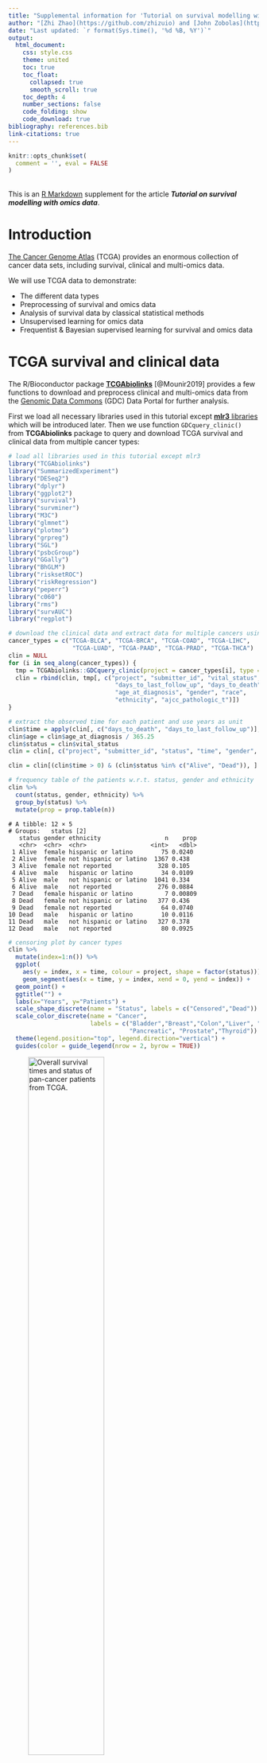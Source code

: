 ```yaml
---
title: "Supplemental information for 'Tutorial on survival modelling with omics data'"
author: "[Zhi Zhao](https://github.com/zhizuio) and [John Zobolas](https://github.com/bblodfon)"
date: "Last updated: `r format(Sys.time(), '%d %B, %Y')`"
output:
  html_document:
    css: style.css
    theme: united
    toc: true
    toc_float:
      collapsed: true
      smooth_scroll: true
    toc_depth: 4
    number_sections: false
    code_folding: show
    code_download: true
bibliography: references.bib
link-citations: true
---
```


```r
knitr::opts_chunk$set(
  comment = '', eval = FALSE
)
```
<br>
This is an [R Markdown](http://rmarkdown.rstudio.com) supplement for the article **_Tutorial on survival modelling with omics data_**.

# Introduction {-}

[The Cancer Genome Atlas](https://www.cancer.gov/about-nci/organization/ccg/research/structural-genomics/tcga) (TCGA) provides an enormous collection of cancer data sets, including survival, clinical and multi-omics data.

:::{.green-box}
We will use TCGA data to demonstrate:

- The different data types
- Preprocessing of survival and omics data
- Analysis of survival data by classical statistical methods
- Unsupervised learning for omics data
- Frequentist & Bayesian supervised learning for survival and omics data
:::

# TCGA survival and clinical data {-}

The R/Bioconductor package [**TCGAbiolinks**](https://bioconductor.org/packages/TCGAbiolinks/) [@Mounir2019] provides a few functions to download and preprocess clinical and multi-omics data from the [Genomic Data Commons](https://gdc.cancer.gov/) (GDC) Data Portal for further analysis.

First we load all necessary libraries used in this tutorial except [**mlr3** libraries](#mlr3) which will be introduced later. 
Then we use function `GDCquery_clinic()` from **TCGAbiolinks** package to query and download TCGA survival and clinical data from multiple cancer types:

```r
# load all libraries used in this tutorial except mlr3
library("TCGAbiolinks")
library("SummarizedExperiment")
library("DESeq2")
library("dplyr")
library("ggplot2")
library("survival")
library("survminer")
library("M3C")
library("glmnet")
library("plotmo")
library("grpreg")
library("SGL")
library("psbcGroup")
library("GGally")
library("BhGLM")
library("risksetROC")
library("riskRegression")
library("peperr")
library("c060")
library("rms")
library("survAUC")
library("regplot")
```

```r
# download the clinical data and extract data for multiple cancers using GDC api method
cancer_types = c("TCGA-BLCA", "TCGA-BRCA", "TCGA-COAD", "TCGA-LIHC", 
                  "TCGA-LUAD", "TCGA-PAAD", "TCGA-PRAD", "TCGA-THCA")
clin = NULL
for (i in seq_along(cancer_types)) {
  tmp = TCGAbiolinks::GDCquery_clinic(project = cancer_types[i], type = "clinical")
  clin = rbind(clin, tmp[, c("project", "submitter_id", "vital_status", 
                              "days_to_last_follow_up", "days_to_death", 
                              "age_at_diagnosis", "gender", "race", 
                              "ethnicity", "ajcc_pathologic_t")])
}

# extract the observed time for each patient and use years as unit
clin$time = apply(clin[, c("days_to_death", "days_to_last_follow_up")], 1, max, na.rm = TRUE) / 365.25
clin$age = clin$age_at_diagnosis / 365.25
clin$status = clin$vital_status
clin = clin[, c("project", "submitter_id", "status", "time", "gender", "age", "race", "ethnicity")]

clin = clin[(clin$time > 0) & (clin$status %in% c("Alive", "Dead")), ]

# frequency table of the patients w.r.t. status, gender and ethnicity
clin %>%
  count(status, gender, ethnicity) %>%
  group_by(status) %>%        
  mutate(prop = prop.table(n))
```

```
# A tibble: 12 × 5
# Groups:   status [2]
   status gender ethnicity                  n    prop
   <chr>  <chr>  <chr>                  <int>   <dbl>
 1 Alive  female hispanic or latino        75 0.0240 
 2 Alive  female not hispanic or latino  1367 0.438  
 3 Alive  female not reported             328 0.105  
 4 Alive  male   hispanic or latino        34 0.0109 
 5 Alive  male   not hispanic or latino  1041 0.334  
 6 Alive  male   not reported             276 0.0884 
 7 Dead   female hispanic or latino         7 0.00809
 8 Dead   female not hispanic or latino   377 0.436  
 9 Dead   female not reported              64 0.0740 
10 Dead   male   hispanic or latino        10 0.0116 
11 Dead   male   not hispanic or latino   327 0.378  
12 Dead   male   not reported              80 0.0925 
```

```r
# censoring plot by cancer types
clin %>%
  mutate(index=1:n()) %>%
  ggplot(
    aes(y = index, x = time, colour = project, shape = factor(status))) +
    geom_segment(aes(x = time, y = index, xend = 0, yend = index)) +
  geom_point() +
  ggtitle("") +
  labs(x="Years", y="Patients") +
  scale_shape_discrete(name = "Status", labels = c("Censored","Dead")) +
  scale_color_discrete(name = "Cancer", 
                       labels = c("Bladder","Breast","Colon","Liver", "Lung adeno", 
                                  "Pancreatic", "Prostate","Thyroid")) +
  theme(legend.position="top", legend.direction="vertical") + 
  guides(color = guide_legend(nrow = 2, byrow = TRUE))
```

![_Overall survival times and status of pan-cancer patients from TCGA._](fig/TCGA_survival.png){width=60%}

# TCGA omics data {-}

We use function `GDCquery()` to query and use `GDCdownload()` and `GDCprepare()` to download TCGA omics data from one cancer type (breast cancer).
The argument `data.category` in function `GDCquery()` specifies the type of omics data, such as `"Copy Number Variation"`, `"DNA Methylation"`, `"Transcriptome Profiling"`, `"Simple Nucleotide Variation"`.
Note that the downloaded omics data are accompanied by metadata including survival outcomes, clinical and demographic variables. 
The accompanied metadata are almost the same as the clinical data downloaded via `GDCquery_clinic()` in the previous section but here only corresponding to one cancer type.

```r
# download TCGA breast cancer (BRCA) mRNA-Seq data using GDC api method
query = TCGAbiolinks::GDCquery(project = "TCGA-BRCA",
                               data.category = "Transcriptome Profiling",
                               data.type = "Gene Expression Quantification",
                               workflow.type = "STAR - Counts",
                               experimental.strategy = "RNA-Seq",
                               sample.type = c("Primary Tumor"))
TCGAbiolinks::GDCdownload(query = query, method = "api")
dat = TCGAbiolinks::GDCprepare(query = query)

SummarizedExperiment::assays(dat)$unstranded[1:5, 1:2]
```
```
                   TCGA-LL-A73Y-01A-11R-A33J-07 TCGA-E2-A1IU-01A-11R-A14D-07
ENSG00000000003.15                         7015                          850
ENSG00000000005.6                            16                            5
ENSG00000000419.13                         2167                         1680
ENSG00000000457.14                         2505                         1559
ENSG00000000460.17                          726                          402
```

It is recommended to use DESeq2 or TMM normalization method for RNA-seq data before further statistical analysis [@ZhaoY2021].
Here we demonstrate how to use the R/Bioconductor package [**DESeq2**](https://bioconductor.org/packages/DESeq2/) [@Love2014] to normalize the RNA count data.

```r
meta = colData(dat)[, c("project_id", "submitter_id", "age_at_diagnosis",  "ethnicity", "gender", "days_to_death", "days_to_last_follow_up", "vital_status", "paper_BRCA_Subtype_PAM50")]
dds = DESeq2::DESeqDataSetFromMatrix(assays(dat)$unstranded, colData = meta, design = ~ 1) 
dds2 = DESeq2::estimateSizeFactors(dds)
RNA_count = DESeq2::counts(dds2, normalized=TRUE)
RNA_count[1:5, 1:2]
```

```
                   TCGA-LL-A73Y-01A-11R-A33J-07 TCGA-E2-A1IU-01A-11R-A14D-07
ENSG00000000003.15                   6034.27168                   951.825764
ENSG00000000005.6                      13.76313                     5.598975
ENSG00000000419.13                   1864.04373                  1881.255628
ENSG00000000457.14                   2154.78982                  1745.760431
ENSG00000000460.17                    624.50196                   450.157597
```

To perform survival analysis with both clinical/demographic variables and omics data, in the following code we extract female breast cancer patients with their corresponding survival outcomes, clinical/demographic variables and RNA-seq features.

```r
meta$time = apply(meta[, c("days_to_death", "days_to_last_follow_up")], 1, max, na.rm = TRUE) / 365.25
meta$status = meta$vital_status
meta$age = meta$age_at_diagnosis / 365.25
clin = subset(meta, gender == "female" & !duplicated(submitter_id) & time > 0 & !is.na(age))
clin = clin[order(clin$submitter_id), ]
RNA_count = RNA_count[, rownames(clin)]
```

:::{.info-box .note}
The R/Bioconductor package **TCGAbiolinks** cannot retrieve any proteomics or metabolomics data.
It is always useful to look at your data first, in particular the data type and dimensions (i.e. numbers of rows and columns for a data frame or matrix).
:::

# Univariate analysis {-}

## Nonparametric survival analysis {-}

For the data of TCGA breast cancer patients that we extracted in the previous section, Kaplan-Meier estimates of the survival probabilities can be obtained via function `survfit()` from [**survival**](https://CRAN.R-project.org/package=survival) package.
The dashed lines in the following figure indicate the median survival time.

```r
# Kaplan-Meier (KM) estimation
clin$status[clin$status == "Dead"] = 1
clin$status[clin$status == "Alive"] = 0
clin$status = as.numeric(clin$status)
sfit = survival::survfit(Surv(time, status) ~ 1, data = clin)

# calculate survival probability at 1-, 3- and 5-year time points
summary(sfit, times=c(1,3,5))
theme_set(theme_bw())
survminer::ggsurvplot(sfit, conf.int = TRUE, risk.table = TRUE, 
                      xlab = "Time since diagnosis (year)",legend = "none",
                      surv.median.line = "hv")
```
![_Kaplan-Meier curve for 1061 BRCA patients data from TCGA._](fig/TCGA_surv_km1.png){width=60%}

To compare the survival curves of two groups of patients, for example, age$<60$ vs age$\ge 60$, the `R` function `survival::survdiff()` can perform the log-rank test to compare two survival curves.
Alternatively, the `R` function `survival::survfit` with a formula including the age group as a covariate can return the (KM) survival probabilities for each groups. 
Then the `R` function `survminer::ggsurvplot()` with a `survfit` object will draw the two survival curves and perform the log-rank test as shown in the following figure.

```r
clin$age2 = clin$age
clin$age2[clin$age2 < 60] = 0
clin$age2[clin$age2 >= 60] = 1
survival::survdiff(Surv(time, status) ~ age2, data = clin)

sfit2 = survfit(Surv(time, status) ~ age2, data = clin)
ggsurv = ggsurvplot(sfit2, conf.int = TRUE, risk.table = TRUE, 
           xlab = "Time since diagnosis (year)", legend = c(.8,.9),
           legend.labs = c("<60", ">=60"), legend.title = "Age",  
           risk.table.y.text.col = TRUE, risk.table.y.text = FALSE)
ggsurv$plot = ggsurv$plot + 
  annotate("text", x = 22, y = .72, label= paste0("Log-rank test:\n", surv_pvalue(sfit2)$pval.txt))
ggsurv
```
![_Kaplan-Meier curves of the BRCA patients' survival data from TCGA grouped by age $<60$ and $\ge 60$. The log-rank test is to compare the two survival distributions corresponding to the two groups of patients._](fig/TCGA_surv_km2.png){width=60%}

To analyze if a continuous variable, e.g. age, is associated with the survival outcomes, we can use the `R` function `coxph()` for fitting a Cox model, which is similar to the function `lm()` for fitting linear models.

```r
fit_cox = coxph(Surv(time, status) ~ age, data = clin)
summary(fit_cox)
```
```
Call:
coxph(formula = Surv(time, status) ~ age, data = clin)

  n= 1047, number of events= 149 
   (14 observations deleted due to missingness)

        coef exp(coef) se(coef)     z Pr(>|z|)    
age 0.034244  1.034837 0.006703 5.109 3.24e-07 ***
---
Signif. codes:  0 ‘***’ 0.001 ‘**’ 0.01 ‘*’ 0.05 ‘.’ 0.1 ‘ ’ 1

    exp(coef) exp(-coef) lower .95 upper .95
age     1.035     0.9663     1.021     1.049

Concordance= 0.639  (se = 0.029 )
Likelihood ratio test= 26.34  on 1 df,   p=3e-07
Wald test            = 26.1  on 1 df,   p=3e-07
Score (logrank) test = 26.63  on 1 df,   p=2e-07
```

The Cox model assumes proportional hazards and log-linearity of the covariates.
To check the log-linearity for a clinical or demographic variable, e.g. age, we can fit a penalized smoothing spline for age effect.
The following code shows that the nonlinear part of the smoothing spline does not have a significant effect ($p = 0.00013$).
Thus, the assumption of log-linearity for age is not satisfied.

```r
fit_cox_spline = coxph(Surv(time, status) ~ pspline(age), data = clin)
fit_cox_spline
```
```
Call:
coxph(formula = Surv(time, status) ~ pspline(age), data = clin)

                         coef se(coef)      se2    Chisq   DF       p
pspline(age), linear  0.03509  0.00577  0.00577 36.98323 1.00 1.2e-09
pspline(age), nonlin                            20.69146 3.03 0.00013

Iterations: 5 outer, 15 Newton-Raphson
     Theta= 0.828 
Degrees of freedom for terms= 4 
Likelihood ratio test=46.4  on 4.03 df, p=2e-09
n= 1047, number of events= 149 
   (14 observations deleted due to missingness)
```

To check proportional hazards of age, we can add a time-dependent covariate $age \times g(t)$, where $g(t)$ is a known function e.g. $g(t) = \log t$.
The following code shows that the time-dependent age is significant using a score test ($p = 0.0087$).
Thus, the assumption of proportional hazards for age is not satisfied. The above two tests indicate a non-loglinear or time-dependent association of age with the survival outcomes.

```r
survival::cox.zph(fit_cox, transform = "log") 
```
```
       chisq df    p
age     6.88  1 0.0087
GLOBAL  6.88  1 0.0087
```
:::{.info-box .note}
Here the approaches for checking log-linearity or proportional hazards can only be used in low-dimensional data settings.
When including high-dimensional omics data, there are no standard approaches for checking log-linearity or proportional hazards currently.
:::

## Feature preselection/filtering {-}

From a practical point of view, since most omics profiles contain thousands of variables and most supervised statistical methods are not suited for high dimensional omics features, it is better to filter the omics features first.
In addition, we perceive that not too many omics features are relevant to one medical problem.
We will demonstrate **two different filtering approaches for high-dimensional omics data**:

- Univariate p-value-based filtering
- Univariate variance-based filtering

### P-value filter {-}

Before joint analyzing the associations between the thousands of omics features and survival outcomes, one can analyze the association between each omics feature and the survival outcomes, and filter omics features at a statistical significance level $0.1$ or $0.2$ (larger than 0.05 to reduce false negative identification of omics features in multivariate analysis).
For demonstration, based on the $100$ mRNA-Seq features from TCGA breast cancer patients preprocessed previously, the code below filters omics features at the statistical significance level $0.2$, i.e. univariate analysis $p < 0.2$.

```r
RNA_log2count = log2(RNA_count[1:100, ] + 1)
pvalues <- rep(NA, nrow(RNA_log2count))
for(j in 1:nrow(RNA_log2count)) {
  fit_cox = coxph(Surv(clin$time, clin$status) ~ RNA_log2count[j, ], data = clin)
  pvalues[j] = summary(fit_cox)$coefficients[, "Pr(>|z|)"]
}
filtered_rna <- RNA_log2count[which(pvalues < 0.2), ]
```

### Variance filter {-}

The other common and easy way to decrease the number of omics features is to filter the most variable ones for further analysis.
Note that the variance-based filtering step should be done before data standardization (i.e. calculating $z$-score), but can be performed after count data normalization and log2-transformation for instance.

The `R` package [**M3C**](https://bioconductor.org/packages/M3C/) [@John2020] provides a filter function `featurefilter()` by using different variance-type metrics, for example, variance, median absolute deviation (MAD), coefficient of variation (A) and its second order derivative (A2).
The simple variance filter can be used if the variance does not change with the corresponding mean, otherwise the coefficient of variation can be used.
If the omics data include outliers, MAD filter is more robust than the variance filter.
Based on the $60660$ mRNA-Seq features from TCGA breast cancer patients preprocessed previously, the code below extracts the $1\%$ most variable features using variance as a filtering metric.

```r
RNA_log2count = log2(RNA_count + 1)
filtered = M3C::featurefilter(RNA_log2count, percentile = 1, method = 'var', topN = 5)
filtered_rna1 = filtered$filtered_data
```
```
***feature filter function***
extracting the most variable: 1 percent
features to start with: 60660
performing calculations for variance
printing topN most variable features with statistics...
                              feature      mean      var       sd
ENSG00000166509.12 ENSG00000166509.12  6.084336 31.60450 5.621788
ENSG00000110484.7   ENSG00000110484.7 11.004346 26.22686 5.121216
ENSG00000153002.12 ENSG00000153002.12  8.222386 25.87780 5.087022
ENSG00000134184.13 ENSG00000134184.13  5.371158 23.28756 4.825719
ENSG00000160182.3   ENSG00000160182.3  9.901567 21.48403 4.635087
features remaining: 607
```

Another variance-type filter is to remain features with certain percentage of **cumulative variances**, which will usually filter fewer features than the approaches above.
The code below extracts the most variable features explaining $1\%$ **cumulative variances**.

```r
cumsum_var = cumsum(filtered$statistics$var)
cumsum_cutoff = cumsum_var[length(cumsum_var)] * 0.01
filtered_names = filtered$statistics$feature[cumsum_var < cumsum_cutoff]
```

# Multivariate analysis {-}

## Unsupervised learning (omics data) {-}

In this section we will use the mRNA-Seq data of breast cancer patients from TCGA.
The following unsupervised methods can be applied to other omics data as well (the same applies to the supervised learning methods).
One important thing is that the input omics data, especially the data type and dimensions, should be suited to the methods.

Unsupervised learning for omics data can be helpful to explore subpopulations of the data, for example, patients from one cancer type can be divided to several omics-related subtypes.
We demonstrate three unsupervised learning methods, i.e. principal component analysis (PCA), $t$-stochastic neighbour embedding ($t$-SNE) and uniform manifold approximation and projection (UMAP), based on the PAM50 genes [@Parker2009].
The `R` package [**M3C**](https://bioconductor.org/packages/M3C/) [@John2020] provides the analyses and visualization of all the three methods.

```r
# extract the PAM50 genes of TCGA-BRCA patients
TCGA_PAM50 = RNA_count[sapply(strsplit(rownames(RNA_count), ".", fixed = TRUE), function(x) x[[1]]) %in% c(
  "ENSG00000077152", "ENSG00000089685", "ENSG00000143228", "ENSG00000094804", "ENSG00000134057",
  "ENSG00000176890", "ENSG00000101057", "ENSG00000138180", "ENSG00000165304", "ENSG00000080986",
  "ENSG00000171848", "ENSG00000175063", "ENSG00000117724", "ENSG00000164611", "ENSG00000174371",
  "ENSG00000091651", "ENSG00000011426", "ENSG00000105173", "ENSG00000117399", "ENSG00000148773",
  "ENSG00000142945", "ENSG00000133627", "ENSG00000136997", "ENSG00000146648", "ENSG00000186081",
  "ENSG00000092621", "ENSG00000062038", "ENSG00000261857", "ENSG00000128422", "ENSG00000054598",
  "ENSG00000104332", "ENSG00000186847", "ENSG00000091831", "ENSG00000141424", "ENSG00000107262",
  "ENSG00000186868", "ENSG00000082175", "ENSG00000171604", "ENSG00000115648", "ENSG00000171791",
  "ENSG00000135679", "ENSG00000171428", "ENSG00000129514", "ENSG00000106605", "ENSG00000099953",
  "ENSG00000173890", "ENSG00000160867", "ENSG00000141738", "ENSG00000151715", "ENSG00000141736"), ]
# use gene symbols instead of Ensembl IDs
rownames(TCGA_PAM50) = 
  c("UBE2T", "BIRC5", "NUF2", "CDC6", "CCNB1", "TYMS", "MYBL2", "CEP55", "MELK", "NDC80", "RRM2", 
    "UBE2C", "CENPF", "PTTG1", "EXO1", "ORC6L", "ANLN", "CCNE1", "CDC20", "MKI67", "KIF2C", 
    "ACTR3B", "MYC", "EGFR", "KRT5", "PHGDH", "CDH3", "MIA", "KRT17", "FOXC1", "SFRP1", "KRT14", 
    "ESR1", "SLC39A6", "BAG1", "MAPT", "PGR", "CXXC5", "MLPH", "BCL2", "MDM2", "NAT1", "FOXA1", 
    "BLVRA", "MMP11", "GPR160", "FGFR4", "GRB7", "TMEM45B", "ERBB2")

# log2-transformation of the normalized count data
TCGA_PAM50 = log2(TCGA_PAM50 + 1)
pam50 = factor(clin$paper_BRCA_Subtype_PAM50)

M3C::pca(TCGA_PAM50, labels = pam50, dotsize = 3,  legendtitle = "Subtype")
```
![_Unsupervised clustering (principal component analysis, PCA) of transcriptomic data from TCGA breast cancer patients_](fig/TCGA_pca.png){width=50%}

```r
M3C::tsne(TCGA_PAM50, labels = pam50, dotsize = 3,  legendtitle = "Subtype")
```
![_Unsupervised clustering ($t$-stochastic neighbour embedding, $t$-SNE) of transcriptomic data from TCGA breast cancer patients_](fig/TCGA_tsne.png){width=50%}

```r
M3C::umap(TCGA_PAM50, labels = pam50, dotsize = 3,  legendtitle = "Subtype")
```
![_Unsupervised clustering (uniform manifold approximation and projection, UMAP) of transcriptomic data from TCGA breast cancer patients_](fig/TCGA_umap.png){width=50%}

## Supervised learning (omics and survival data) {-}

To investigate the relationship between omics features and survival outcomes, regression methods (i.e. supervised learning) can be applied. 
Since omics data are high-dimensional, one can use unsupervised learning methods to summarize a few components (dimension reduction) and regress the survival outcomes on the low-dimensional components by some classical statistical methods, e.g. classical Cox model.
There are also frequentist and Bayesian supervised learning methods suited to directly regress the survival outcomes on the high-dimensional omics features.
Note that preselecting/filtering ultrahigh-dimensional omics features can be useful before running the frequentist and Bayesian supervised learning methods.

### Dimension reduction for Cox models {-}

The following code demonstrates the use of the first two principal components of PCA as covariates for the **purpose of survival prediction**.
Similarly, the first components from $t$-SNE or UMAP can also be extracted as covariates.

```r
# principal component regression
x_tmp = prcomp(t(TCGA_PAM50))

# choose the top two components (subjective) as covariates
X_PC = x_tmp$x[, 1:2]
# build classical survival model (e.g. PH Cox model)
data_tmp = data.frame(time = clin$time, status = clin$status, X_PC)
fit = coxph(Surv(time, status) ~ PC1 + PC2, data = data_tmp)
summary(fit)
```
```
Call:
coxph(formula = Surv(time, status) ~ PC1 + PC2, data = data_tmp)

  n= 1047, number of events= 149 

        coef exp(coef) se(coef)     z Pr(>|z|)   
PC1 0.004894  1.004906 0.009689 0.505  0.61348   
PC2 0.038269  1.039010 0.013224 2.894  0.00381 **
---
Signif. codes:  0 ‘***’ 0.001 ‘**’ 0.01 ‘*’ 0.05 ‘.’ 0.1 ‘ ’ 1

    exp(coef) exp(-coef) lower .95 upper .95
PC1     1.005     0.9951     0.986     1.024
PC2     1.039     0.9625     1.012     1.066

Concordance= 0.58  (se = 0.028 )
Likelihood ratio test= 8.62  on 2 df,   p=0.01
Wald test            = 8.71  on 2 df,   p=0.01
Score (logrank) test = 8.73  on 2 df,   p=0.01
```

### Penalized Cox models {-}

For computational efficiency, we will use only the mRNA-Seq features corresponding to the PAM50 genes [@Parker2009] instead of the variance filtered genes from the previous section.
We perform an investigation of the relationships between the mRNA-Seq features, two clinical variables (i.e. the patients' age at diagnosis and their ethnicity) and the survival outcomes.

The `R` package [**glmnet**](https://CRAN.R-project.org/package=glmnet) [@Friedman2010] is very computationally efficient to run Lasso and Elastic Net Cox models.
Lasso has a tuning parameter $\lambda$ to control the penalty strength of the coefficients which can be optimized by cross-validation (CV) via function `cv.glmnet()`.
The `glmnet()` and `cv.glmnet()` functions provide the argument `penalty.factor` to allow different shrinkages for different features, which makes sense if one includes both clinical/demographic variables and omics features and does not want to perform feature selection for the clinical/demographic variables.

```r
## Lasso Cox model

## for demonstration simplicity, PAM50 genes are used here
x = cbind(age = clin$age, ethnicity = factor(clin$ethnicity), t(TCGA_PAM50))
y = cbind(time = clin$time, status = clin$status)

# set penalty factor without penalizing the two demographical variables
pf = c(rep(0, 2), rep(1, ncol(x) - 2))

# Lasso Cox by using cv.glmnet to obtain the 5-fold CV optimal lambda.min or lambda.1se
set.seed(123)
cvfit = glmnet::cv.glmnet(x, y, family = "cox", nfolds = 5, penalty.factor = pf)
mod = cvfit$glmnet.fit
lambda_optimal = cvfit$lambda.min # optimal lambda

betas = as.vector(coef(mod, s = lambda_optimal))
beta.positive = colnames(x)[betas > 0]
beta.negative = colnames(x)[betas < 0]
#get ordered list of variables as they appear at smallest lambda
allnames = names(coef(mod)[, ncol(coef(mod))]
                [order(coef(mod)[, ncol(coef(mod))], decreasing = TRUE)])
# assign colors
cols = rep("gray80", length(allnames))
cols[allnames %in% beta.positive] = "seagreen3"
cols[allnames %in% beta.negative] = "hotpink"

# drwa coefficient paths of a Lasso Cox model
plotmo::plot_glmnet(mod, label = TRUE, s = lambda_optimal, col = cols,
            xlab = expression(log ~~ lambda), ylab = expression(beta))
title("Lasso   \n\n")
```
![_Coefficient paths of a Lasso Cox model. The verticle gray line indicates the optimal $\lambda$ and its correspondingly selected features are marked as green (positive coefficient) and red (negative coefficient) colors. Note that the demographic variables age and ethnicity were not penalized, so that their coefficient paths did not start from zero in the figure._](fig/TCGA_lasso.png){width=60%}

Elastic Net Cox model includes the $\lambda$ and an additional penalty parameter $\alpha \in [0,1]$.
The parameter $\alpha$ can be fixed as $0$ (Ridge), $1$ (Lasso) or any value between $0$ and $1$ for making a compromise between Ridge and Lasso, which can also be optimized by cross-validation manually, see the example below.

```r
## Elastic Net Cox model

# set penalty parameter alpha which comprises between Lasso and ridge regressions
alpha = seq(0.1, 1, length = 10)
fitEN = list()
set.seed(123)
for(i in 1:length(alpha)) {
  fitEN[[i]] = cv.glmnet(x, y, family = "cox", alpha = alpha[i], nfolds = 5, penalty.factor = pf)
}
idx = which.min(sapply(fitEN, function(xx) {xx$cvm[xx$lambda == xx$lambda.min]}))
cvfit = fitEN[[idx]]

# the following code is the same as Lasso previously
mod = cvfit$glmnet.fit
lambda_optimal = cvfit$lambda.min # optimal lambda

betas = as.vector(coef(mod, s = lambda_optimal))
beta.positive = colnames(x)[betas > 0]
beta.negative = colnames(x)[betas < 0]
allnames = names(coef(mod)[, ncol(coef(mod))]
                [order(coef(mod)[, ncol(coef(mod))], decreasing = TRUE)])
cols = rep("gray80", length(allnames))
cols[allnames %in% beta.positive] = "seagreen3" 
cols[allnames %in% beta.negative] = "hotpink"   

plotmo::plot_glmnet(mod, label = TRUE, s = lambda_optimal, col = cols,
            xlab = expression(log ~~ lambda), ylab = expression(beta))
title("Elastic Net     \n\n")
```
![_Coefficient paths of an Elastic Net Cox model. The verticle gray line indicates the optimal $\lambda$ and its correspondingly selected features are marked as green (positive coefficient) and red (negative coefficient) colors. Note that the demographic variables age and ethnicity were not penalized, so that their coefficient paths did not start from zero in the figure._](fig/TCGA_elastic.png){width=60%}

Adaptive Lasso Cox model needs to pre-estimate all coefficients which will be used as weights via the argument `penalty.factor` in the `glmnet()` and `cv.glmnet()` functions to fit a Lasso Cox model.
The pre-estimation can be done by a Ridge Cox model, see an example below.

```r
## Adaptive Lasso Cox model

set.seed(123)
fit = cv.glmnet(x, y, family = "cox", alpha = 0, nfolds = 5)
weights = abs(1 / as.vector(coef(fit, s = "lambda.min")))

# adaptive Lasso Cox by using cv.glmnet to obtain the 5-fold CV optimal lambda.min or lambda.1se
cvfit = cv.glmnet(x, y, family = "cox", nfolds = 5, penalty.factor = pf)
mod = cvfit$glmnet.fit
lambda_optimal = cvfit$lambda.min # optimal lambda

betas = as.vector(coef(mod, s = lambda_optimal))
beta.positive = colnames(x)[betas > 0]
beta.negative = colnames(x)[betas < 0]
#get ordered list of variables as they appear at smallest lambda
allnames = names(coef(mod)[, ncol(coef(mod))]
                [order(coef(mod)[, ncol(coef(mod))], decreasing = TRUE)])
#assign colors
cols = rep("gray80", length(allnames))
cols[allnames %in% beta.positive] = "seagreen3"
cols[allnames %in% beta.negative] = "hotpink"

plot_glmnet(mod, label = TRUE, s = lambda_optimal, col = cols,
            xlab = expression(log ~ lambda), ylab = expression(beta))
title("Adative Lasso    \n\n")
```
![_Coefficient paths of an adaptive Lasso Cox model. The verticle gray line indicates the optimal $\lambda$ and its correspondingly selected features are marked as green (positive coefficient) and red (negative coefficient) colors. Note that the demographic variables age and ethnicity were not penalized, so that their coefficient paths did not start from zero in the figure._](fig/TCGA_adaptivelasso.png){width=60%}

Group Lasso Cox model can be implemented through the `R` package [**grpreg**](https://CRAN.R-project.org/package=grpreg) [@Breheny2015].
For an illustration, we specify the two demographic variables as the first group, the first $10$ PAM50 genes as the second group, the last $40$ PAM50 genes as the third group.
A $k$-fold cross-validation (CV) for the group Lasso Cox model is performed through function `cv.grpsurv()`.
The returned object `cvfit$lambda.min` is the value of CV-optimized $\lambda$.
The following results show that 

- when choosing the CV-optimized $\lambda = 0.0143$ (output matrix has lambda values as column names), the estimated coefficients of the first two groups are nonzero (i.e. selecting first and second groups);
- when choosing the $10$-th lambda $\lambda = 0.0217$, only the first group of covariates has nonzero coefficients (i.e. selecting first group);
- when choosing the $15$-th lambda $\lambda = 0.0108$, the estimated coefficients of all the three groups are nonzero (i.e. selecting all groups). 

Note that the `R` package [**grpreg**](https://CRAN.R-project.org/package=grpreg) [@Breheny2015] also implements group smoothly clipped absolute deviation (SCAD) model and some others, see @Breheny2021 for details.

```r
# group Lasso Cox model
group = c(rep("demographic", 2), rep("PAM50_1", 10), rep("PAM50_2", 40))
group = factor(group)
set.seed(123)
cvfit = grpreg::cv.grpsurv(X = x, y = y, group = group, penalty = "grLasso", returnY = TRUE)
round(cvfit$fit$beta[, c(which.min(cvfit$cve), 10, 20)], digits = 4)
```
```
           0.0143  0.0217  0.0108
age        0.0219  0.0154  0.0247
ethnicity -0.0542 -0.0425 -0.0569
UBE2T      0.0209  0.0000  0.0732
BIRC5     -0.0035  0.0000 -0.0109
NUF2      -0.0031  0.0000 -0.0093
CDC6       0.0155  0.0000  0.0546
CCNB1     -0.0247  0.0000 -0.0846
TYMS      -0.0028  0.0000 -0.0086
MYBL2     -0.0147  0.0000 -0.0522
CEP55      0.0152  0.0000  0.0507
MELK      -0.0001  0.0000 -0.0006
NDC80      0.0007  0.0000  0.0022
RRM2       0.0000  0.0000 -0.0100
UBE2C      0.0000  0.0000  0.0076
CENPF      0.0000  0.0000 -0.0002
PTTG1      0.0000  0.0000  0.0052
EXO1       0.0000  0.0000 -0.0002
ORC6L      0.0000  0.0000 -0.0464
ANLN       0.0000  0.0000 -0.0175
CCNE1      0.0000  0.0000 -0.0155
CDC20      0.0000  0.0000 -0.0142
MKI67      0.0000  0.0000 -0.0245
KIF2C      0.0000  0.0000 -0.0123
ACTR3B     0.0000  0.0000  0.0043
MYC        0.0000  0.0000 -0.0137
EGFR       0.0000  0.0000  0.0319
KRT5       0.0000  0.0000 -0.0059
PHGDH      0.0000  0.0000  0.0004
CDH3       0.0000  0.0000 -0.0265
MIA        0.0000  0.0000  0.0049
KRT17      0.0000  0.0000 -0.0088
FOXC1      0.0000  0.0000  0.0096
SFRP1      0.0000  0.0000  0.0235
KRT14      0.0000  0.0000  0.0218
ESR1       0.0000  0.0000 -0.0158
SLC39A6    0.0000  0.0000  0.0284
BAG1       0.0000  0.0000  0.0104
MAPT       0.0000  0.0000  0.0023
PGR        0.0000  0.0000  0.0095
CXXC5      0.0000  0.0000 -0.0182
MLPH       0.0000  0.0000 -0.0059
BCL2       0.0000  0.0000  0.0133
MDM2       0.0000  0.0000 -0.0084
NAT1       0.0000  0.0000 -0.0008
FOXA1      0.0000  0.0000 -0.0055
BLVRA      0.0000  0.0000  0.0053
MMP11      0.0000  0.0000 -0.0037
GPR160     0.0000  0.0000 -0.0328
FGFR4      0.0000  0.0000 -0.0029
GRB7       0.0000  0.0000  0.0086
TMEM45B    0.0000  0.0000 -0.0078
ERBB2      0.0000  0.0000 -0.0194
```

Sparse group Lasso Cox model is implemented in the `R` package [**SGL**](https://CRAN.R-project.org/package=SGL) [@Simon2019]. 
The function `cvSGL()` uses cross validation to optimize the penalty parameter $\lambda$.
The following example shows that it induces sparsity in each group of covariates. 

```r
# sparse group Lasso Cox model
group = c(rep("demographic", 2), rep("PAM50_1", 10), rep("PAM50_2", 40))
group = factor(group)
dat_tmp = list(x = x, time = clin$time, status = clin$status)
set.seed(123)
cvfit = SGL::cvSGL(dat_tmp, index = group, type = "cox", nfold = 5)
beta.hat = cvfit$fit$beta[, which.min(cvfit$lldiff)]
names(beta.hat) = paste0("group", as.numeric(group), ".", c(1:2, 1:10, 1:40))
beta.hat
```
```
   group1.1    group1.2    group2.1    group2.2    group2.3    group2.4 
 5.68387570  0.00000000  0.50711740  0.00000000  0.00000000  0.21522490 
   group2.5    group2.6    group2.7    group2.8    group2.9   group2.10 
 0.00000000  0.00000000  0.00000000  0.34168669  0.00000000  0.00000000 
   group3.1    group3.2    group3.3    group3.4    group3.5    group3.6 
 0.00000000  0.25691478  0.00000000 -0.37494726  0.00000000 -2.85110146 
   group3.7    group3.8    group3.9   group3.10   group3.11   group3.12 
-1.93556994  0.00000000  0.00000000  0.00000000 -1.77805542  0.00000000 
  group3.13   group3.14   group3.15   group3.16   group3.17   group3.18 
 0.00000000  1.03819778  0.00000000  0.00000000  0.00000000  0.00000000 
  group3.19   group3.20   group3.21   group3.22   group3.23   group3.24 
 0.00000000  0.00000000  0.00000000  0.00000000 -0.34496717  0.00000000 
  group3.25   group3.26   group3.27   group3.28   group3.29   group3.30 
 1.01552095  0.00000000  0.00000000  0.00000000  0.00000000  0.00000000 
  group3.31   group3.32   group3.33   group3.34   group3.35   group3.36 
-2.13205587  0.00000000  0.00000000  0.00000000  0.00000000 -0.95048121 
  group3.37   group3.38   group3.39   group3.40 
-1.86222105 -0.01120573 -0.81157646 -2.14148900 
```

### Sparse Bayesian Cox models

The `R` package [**psbcGroup**](https://CRAN.R-project.org/package=psbcGroup) [@Lee2021] integrates a large set of sparse Bayesian Cox models.
The function `psbcGL()` implements Bayesian Cox models with Lasso and group Lasso priors for feature selection and group selection respectively.
For the Lasso prior, set the hyperparameter `priorPara$groupInd = 1:p` where $p$ is the total number of covariates.
For the group Lasso prior, set the hyperparameter `priorPara$groupInd` as a vector of size $p$, where each element denotes which group each covariate corresponds to.
Note that **psbcGroup** cannot distinguish mandatory (unpenalized) covariates with omics features, see @Zucknick2015 for an extended Bayesian Lasso Cox model.

```r
# Bayesian Cox model with Lasso prior
set.seed(123)
survObj = list(t = clin$time, di = clin$status, x = x)
p = ncol(x)
# set hyperparameters. 
# For Lasso prior (i.e. 'groupInd'= 1:p), larger ratio r/delta tends to force the posterior betas to be more concentrated at 0
# For group Lasso prior (i.e. 'groupInd' as group indicator for covariates), larger ratio r/delta tends to force stronger grouping effect of covariates
s = c(sort(survObj$t[survObj$di == 1]), 2 * max(survObj$t) - max(survObj$t[-which(survObj$t==max(survObj$t))]))
priorPara = list('eta0' = 1, 'kappa0' = 1, 'c0'= 2, 'r' = 0.5, 
                  'delta' = 0.0001, 's'= s, 'J'=length(s), 'groupInd'= 1:p)
# set MCMC parameters
mcmcPara = list('numBeta'= p, 'beta.prop.var'= 1)
# set initial values of hyperparameters
lambdaSq = 1
initial = list('beta.ini'= rep(0, p), 'lambdaSq' = 1, 'sigmaSq' = runif(1, 0.1, 10),
                'tauSq' = rexp(length(unique(priorPara$groupInd)), 'rate' = lambdaSq / 2),
                'h' = rgamma(priorPara$J, 1, 1))
# in real applications, 'num.reps' should be large enough (e.g. 20000, 40000) and 'chain' to be > 1
BayesLassofit = psbcGroup::psbcGL(survObj, priorPara, initial, rw = TRUE, mcmcPara, num.reps = 100, thin = 1, chain = 1)
# burn-in the first half MCMC iterations
beta_p = BayesLassofit$beta.p[-(1:51), ]
beta_mean = colMeans(beta_p)
beta_L = apply(beta_p, 2, quantile, 0.025)
beta_U = apply(beta_p, 2, quantile, 0.975)
tbl = data.frame(term = colnames(x), estimate = beta_mean,  conf.low = beta_L,  conf.high = beta_U)
tbl$term = factor(tbl$term, levels = tbl$term)

GGally::ggcoef(tbl) + coord_flip() + xlab(expression(Posterior~~beta)) + 
  ylab("") + theme(axis.text.x = element_text(angle = 90, size = 7))
```
![_Estimates of regression coefficients by a penalized semiparametric Bayesian Cox model with Lasso prior. Solid dots indicate the posterior mean over MCMC iterations (excluding burn-in period), and verticle lines show the corresponding 95% credibility intervals._](fig/TCGA_bayeslasso.png){width=60%}

In the `R` package [**psbcGroup**](https://CRAN.R-project.org/package=psbcGroup) [@Lee2021], function `psbcEN()` implements Bayesian Cox models with Elastic Net prior for feature selection with grouping effect of correlated features.
Function `psbcFL()` implements Bayesian Cox models with fused Lasso prior.

```r
# Bayesian Cox model with Elastic Net prior
set.seed(123)
# set hyperparameters
# Larger ratio r1/delta1 forces the posterior betas to be more concentrated at 0
# Larger ratio r2/delta2 forces stronger grouping effect of covariates
priorPara = list('eta0' = 1, 'kappa0' = 1, 'c0'= 2, 'r1' = 0.1, 'r2' = 1, 
                  'delta1' = 0.1, 'delta2' = 1, 's'= s, 'J' = length(s))
# set MCMC parameters
mcmcPara = list('numBeta'= p, 'beta.prop.var'= 1)
# set initial values of hyperparameters
initial = list('beta.ini'= rep(0, p), 'lambda1Sq' = 1, 'lambda2' = 1, 'sigmaSq' = runif(1, 0.1, 10),
                'tauSq' = rexp(p, rate = 1 / 2), 'h' = rgamma(priorPara$J, 1, 1))
# in real application, 'num.reps' should be large enough (e.g. 20000, 40000) and 'chain' to be > 1
BayesENfit = psbcEN(survObj, priorPara, initial, rw = TRUE, mcmcPara, num.reps = 100, thin = 1, chain = 1)
# burn-in the first half MCMC iterations
EN_beta_p = BayesENfit$beta.p[52:101, ]
EN_beta_mean = colMeans(EN_beta_p)
EN_beta_L = apply(EN_beta_p, 2, quantile, 0.025)
EN_beta_U = apply(EN_beta_p, 2, quantile, 0.975)
EN_tbl = data.frame(term = colnames(x), estimate = EN_beta_mean, conf.low = EN_beta_L, conf.high = EN_beta_U)
EN_tbl$term = factor(EN_tbl$term, levels = EN_tbl$term)

ggcoef(EN_tbl) + coord_flip() + xlab(expression(Posterior~~beta)) + 
  ylab("") + theme(axis.text.x = element_text(angle = 90, size = 7))
```
![_Estimates of regression coefficients by a penalized semiparametric Bayesian Cox model with Elastic Net prior. Solid dots indicate the posterior mean over MCMC iterations (excluding burn-in period), and verticle lines show the corresponding 95% credibility intervals._](fig/TCGA_bayesEN.png){width=60%}

A penalized semiparametric Bayesian Cox model with double exponential spike-and-slab prior is implemented in the `R` package [**BhGLM**](https://github.com/nyiuab/BhGLM.git) [@Yi2019]. Note that **BhGLM** provides frequentist confidence intervals of the posterior mode of the coefficients.

```r
# penalized semiparametric Bayesian Cox model with (double exponential) spike-and-slab prior
y_surv = Surv(clin$time, clin$status)
x_dataframe = as.data.frame(x)
set.seed(123)
Bayesfit = BhGLM::bcoxph(y_surv ~ ., x_dataframe, prior = mde(0, 0.01, 0.8), control = coxph.control(iter.max = 200))
BhGLM::plot.bh(Bayesfit, col.pts = c("red", "blue"), main = "Cox with mixture double exponential\n") 
```
![_Coefficient estimates of a penalized semiparametric Bayesian Cox model with (double exponential) spike-and-slab prior. Solid dots denote the posterior mode of the coefficients and lines denote the 95% confidence intervals. Red colored text on the right side mark the significant features with $p < 0.05$._](fig/TCGA_bayesSpikeSlab.png){width=60%}


# Survival model validation

The ideal evaluation of a prognostic model is based on completely independent validation data. 
If there are no independent validation data, it is recommended to use resampling-based methods for estimating the **uncertainty** of the model’s prediction performance. 
This can be done for example by repeatedly splitting the dataset to training/validation sets and evaluating a model’s performance on the different validation sets using various evaluation metrics.

To evaluate a prognostic model, there exist several performance metrics.
These can be *time-dependent* or *time-independent*, with the time-dependent metrics being more informative in general compared to integrated measures (i.e. evaluated across many time points).
For survival data, we can assess the **discriminatory power** of a model (i.e. how well does it ranks patients) or how well a model is **calibrated** (i.e. how closely the predicted survival probabilities agree numerically with the actual survival outcomes).
For example, measures such as the (integrated) area under time-specific ROC curves (**AUC**, @Heagerty2005) and the concordance index (**C-index**, @Harrell1982) are measures of discrimination, while the right-censored logarithmic loss (**RCLL**, @Avati2020) is a measure of calibration.
The well-known Brier score [@Graf1999] is used to evaluate both discrimination and calibration performance.

For one split of train/validation data sets, one can estimate a survival discrimation or calibration metric based on either the training or validation data set, such as AUC, C-index and Brier score and their corresponding time-dependent metrics, see the table below.
Since high-dimensional survival models built on the training data can be overfitted, the conclusion should be drawn based on the evaluation from the validation data.

```r
tabl = "
                      Training data                   Validation data       
            |------------------------------:|------------------------------:|
            | Time-dependent  | Integrated  | Time-dependent  | Integrated  |
            |-----------------|:-----------:|-----------------|:-----------:|
AUC         |       \u2713         |      \u2713      |       \u2713         |      \u2713      |
C-index     |       \u2713         |      \u2713      |       \u2713         |      \u2713      |
Brier score |       \u2713         |      \u2713      |       \u2713         |      \u2713      |
"
cat(tabl) # output the table in a format good for HTML/PDF/docx conversion
```
```
                      Training data                   Validation data       
            |------------------------------:|------------------------------:|
            | Time-dependent  | Integrated  | Time-dependent  | Integrated  |
            |-----------------|:-----------:|-----------------|:-----------:|
AUC         |       ✓         |      ✓      |       ✓         |      ✓      |
C-index     |       ✓         |      ✓      |       ✓         |      ✓      |
Brier score |       ✓         |      ✓      |       ✓         |      ✓      |
```

## Model evaluation (classic) {-}

:::{.green-box}
'Classic' here refers to the use of manual `R` code in combination with many separate `R` packages which have been routinely used in academia the latest 10+ years for evaluating survival models.
:::

To evaluate the performance of a statistical model, we first split the data into training and validation data sets.
For example, we can randomly split the 1047 BRCA patients from TCGA into $80\%$ as training set and $20\%$ as validation set.

```r
set.seed(123)
n = nrow(x)
idx = sample(1:n, n * 0.8, replace = FALSE)
x_train = x[idx, ]
y_train = y[idx, ]
x_validate = x[-idx, ]
y_validate = y[-idx, ]
```

:::{.info-box .note}
The $20\%$ split of a dataset is often not considered an **independent** dataset and **resampling-based methods** should be used in such cases to provide an unbiased estimate of the predictive accuracy of a prognostic model.
:::

### Discrimination metrics {-}

<font size="4"> **Goodness-of-fit** </font> 

The simplest way to demonstrate the prognostic power of a survival model is to dichotomize the prognostic scores (i.e., linear predictor $lp$ in the Cox model) by median value, and then to use a log-rank test to compare the survival curves of the patients in the two groups.
We use the built model to predict the prognostic scores based on the $20\%$ validation data.
The following code shows the **goodness-of-fit** of a Lasso Cox model with the BRCA patients survival and PAM50 mRNA-Seq data from TCGA.

```r
# train a Lasso Cox model, similarly for other Cox-type models
set.seed(123)
cvfit = cv.glmnet(x_train, y_train, family = "cox", nfolds = 5, penalty.factor = pf)
pred_lp = predict(cvfit, newx = x_validate, s = cvfit$lambda.min, type = "link")

# dichotomize by prognostic scores (linear predictor)  by median to divide the validation patients into two groups
group_dichotomize = as.numeric(pred_lp > median(pred_lp))

# draw two survival curves based on KM estimation and compare them by a log-rank test
dat_tmp = data.frame(time = y_validate[, 1], status = y_validate[, 2], group = group_dichotomize)
sfit = survfit(Surv(time, status) ~ group, data = dat_tmp)

ggsurv = ggsurvplot(sfit, conf.int = TRUE, risk.table = TRUE, 
           xlab = "Time since diagnosis (year)", legend = c(.2,.3),
           legend.labs = c("Low risk", "High risk"), legend.title = "Dichotomized groups",  
           risk.table.y.text.col = TRUE, risk.table.y.text = FALSE)
ggsurv$plot = ggsurv$plot + 
  annotate("text", x = 2.6, y = .03, label= paste0("Log-rank test:\n", surv_pvalue(sfit)$pval.txt))
ggsurv$table = ggsurv$table + labs(y = "Dichotomized\n groups")
ggsurv
```
![_Kaplan-Meier curves of the BRCA patients data dichotomized by the median of prognostic scores (calculated from the Lasso Cox model with patients' survival and mRNA-Seq data) into two groups. The log-rank test is to compare the two survival distributions corresponding to the two groups of patients._](fig/TCGA_surv_km_lasso.png){width=60%}

The prognostic scores can also be divided into three or more groups based on quantiles and the log-rank test can be used to compare the difference of multiple survival curves.

```r
group = pred_lp
group[pred_lp >= quantile(pred_lp, 2/3)] = 3
group[pred_lp >= quantile(pred_lp, 1/3) & pred_lp < quantile(pred_lp, 2/3)] = 2
group[pred_lp < quantile(pred_lp, 1/3)] = 1

# draw two survival curves based on KM estimation and compare them by a log-rank test
dat_tmp = data.frame(time = y_validate[, 1], status = y_validate[, 2], group = group)
sfit = survfit(Surv(time, status) ~ group, data = dat_tmp)

ggsurv = ggsurvplot(sfit, conf.int = TRUE, risk.table = TRUE, 
           xlab = "Time since diagnosis (year)", legend = c(.2,.3),
           legend.labs = c("Low risk", "Middle risk", "High risk"), legend.title = "Groups",  
           risk.table.y.text.col = TRUE, risk.table.y.text = FALSE)
ggsurv$plot = ggsurv$plot + 
  annotate("text", x = 3.5, y = .05, label= paste0("Log-rank test:\n", surv_pvalue(sfit)$pval.txt))
ggsurv
```
![_Kaplan-Meier curves of the BRCA patients data divided by 33% and 67% quantiles of prognostic scores (calculated from the Lasso Cox model with patients' survival and mRNA-Seq data) into three groups. The log-rank test is to compare the two survival distributions corresponding to the three groups of patients._](fig/TCGA_surv_km_lasso2.png){width=60%}

<font size="4"> **Time-dependent AUC** </font> 

The `R` package [**risksetROC**](https://CRAN.R-project.org/package=risksetROC) [@Heagerty2005] can estimate both time-dependent and integrated AUC.
We demonstrate the calculation based on both training and validation data.

:::{.info-box .note}
A Cox proportional hazards model (and Lasso Cox as a consequence) is a semi-parametric model, which means that it does not produce survival distribution predictions by default.
However, using the function `risksetROC::CoxWeights()` you can transform the `cv.glmnet`'s output linear predictors (`lp`) to survival distribution predictions.
This transformation internally uses the Breslow estimator for the cumulative baseline hazard.
:::

```r
# unique event times for patients in the training and validation data sets
utimes_train = sort(unique(y_train[y_train[, 2] == 1, 1]))
utimes_validate = sort(unique(y_validate[y_validate[, 2] == 1, 1]))

# markers from the estimated linear predictors of a Lasso Cox model
pred_lp_train = predict(cvfit, newx = x_train, s = cvfit$lambda.min, type = "link")
pred_lp_validate = predict(cvfit, newx = x_validate, s = cvfit$lambda.min, type = "link")

## compute time-dependent AUC
AUC_train = rep(NA, length(utimes_train))
AUC_validate = rep(NA, length(utimes_validate))
for (j in 1:length(utimes_train)) {
  out = risksetROC::CoxWeights(marker = pred_lp_train, Stime = y_train[, 1], 
                               status = y_train[, 2], predict.time = utimes_train[j])
  AUC_train[j] = out$AUC
}
for (j in 1:length(utimes_validate)) {
  out = risksetROC::CoxWeights(marker = pred_lp_validate, Stime = y_validate[, 1], 
                               status = y_validate[, 2], predict.time = utimes_validate[j])
  AUC_validate[j] = out$AUC
}

# draw the time-dependent AUC from the training and validation data sets
dat_AUC = data.frame(tAUC = c(AUC_train, AUC_validate), 
                      times = c(utimes_train, utimes_validate),
                      group = c(rep("AUC_train", length(AUC_train)), rep("AUC_validate", length(AUC_validate))))
ggplot(dat_AUC, aes(times, tAUC, group = group, color = group)) + xlab("Evaluation time points (year)") + ylab("AUC") + ylim(0.5, 1) +
  geom_step(direction = "vh") + theme(legend.position = c(0.7, 0.8), legend.title=element_blank())
```
![_Time-dependent AUC based on a Lasso Cox model applied to the BRCA patients data from TCGA. The red line shows the Time-dependent AUC calculated from the 80% training data, and the green line shows the Time-dependent AUC calculated from the 20% validation data._](fig/TCGA_surv_auc_lasso.png){width=50%}

<font size="4"> **Integrated AUC** </font> 

The `R` package [**risksetROC**](https://CRAN.R-project.org/package=risksetROC) [@Heagerty2005] provides function `IntegrateAUC()` to estimate integrated AUC.

```r
# Before computing integrated AUC, first estimate survival probabilities at unique survival times
surv_prob_train = unique(survfit(Surv(y_train[, 1], y_train[, 2]) ~ 1)$surv)
surv_prob_validate = unique(survfit(Surv(y_validate[, 1], y_validate[, 2]) ~ 1)$surv)

## integrated AUC (e.g. over tmax=10 years) to get concordance measure based on training data
(iAUC_train = risksetROC::IntegrateAUC(AUC_train, utimes_train, surv_prob_train, tmax = 10))
```
```
[1] 0.6281301
```
```r
## integrated AUC (e.g. over tmax=10 years) to get concordance measure based on validation data
(iAUC_validate = risksetROC::IntegrateAUC( AUC_validate, utimes_validate, surv_prob_validate, tmax = 10))
```
```
[1] 0.6318857
```

<font size="4"> **Time-dependent C-index** </font> 

The C-index is not proper for $t$-year predictions, see @Blanche2019.
Consider using time-dependent AUC or time-dependent Brier score instead.
For a time-dependent discrimination index for survival data, see @Antolini2005.

<font size="4"> **C-index** </font> 

The `R` package [**glmnet**](https://CRAN.R-project.org/package=glmnet) provides the function `glmnet::Cindex()` to estimate Harrell's C-index from a "coxnet" object.
The `R` package [**survAUC**](https://CRAN.R-project.org/package=survAUC) provides the function `survAUC::UnoC()` to estimated Uno's C-index.
See an example calculation for both C-indexes using a Lasso Cox model below.

```r
set.seed(123)
cvfit = cv.glmnet(x_train, y_train, family = "cox", nfolds = 5, penalty.factor = pf)
pred = predict(cvfit, newx = x_validate, type = "response", s = cvfit$lambda.min)
# Harrell's C-index
(Cindex_Harrell = mean(apply(pred, 2, Cindex, y = y_validate)))
```
```
[1] 0.7320221
```
```r
# Uno's C-index
(Cindex_Uno = survAUC::UnoC(y_train, y_validate, pred))
```
```
[1] 0.5786861
```

### Calibration metrics {-}

<font size="4"> **Time-dependent Brier score** </font> 

The `R` package [**riskRegression**](https://CRAN.R-project.org/package=riskRegression) can assess the prediction error curves of survival models based on the time-dependent Brier score.
Similar to the time-dependent AUC, one needs to first calculate the linear predictors ($lp$) from a frequentist or Bayesian Cox model, and then use `survival::coxph()` to regress the survival outcomes on the linear predictor, which is prepared as input of `riskRegression::Score()` to estimate the (time-dependent) Brier score.

```r
## time-dependent Brier score

# use the (x_train, y_train) 80% samples for training
# and the (x_validate, y_validate) 20% samples for testing

y_train_surv = Surv(y_train[,"time"], y_train[,"status"])
y_validate_surv = Surv(y_validate[,"time"], y_validate[,"status"])
set.seed(123)
cvfit = cv.glmnet(x_train, y_train_surv, family = "cox", nfolds = 5, penalty.factor = pf)
lp_train = predict(cvfit, newx = x_train, s = cvfit$lambda.min, type = "link")
lp_validate = predict(cvfit, newx = x_validate, s = cvfit$lambda.min, type = "link")

# prepare data format suited for function Score() from the riskRegression package
data_train = data.frame(time = y_train[,"time"], status = y_train[,"status"], lp = as.vector(lp_train))
data_validate = data.frame(time = y_validate[,"time"], status = y_validate[,"status"], lp = as.vector(lp_validate))
lasso_train = coxph(Surv(time,status) ~ lp, data = data_train, y=TRUE, x = TRUE)
lasso_validate = coxph(Surv(time,status) ~ lp, data = data_validate, y=TRUE, x = TRUE)

# calculate Brier scores based on both training and validation data
Brier_train = riskRegression::Score(list("Brier_train" = lasso_train), formula = Surv(time, status) ~ 1, data = data_train, conf.int = FALSE, metrics = "brier", summary="ibs", times = sort(unique(data_train$time)))$Brier$score
Brier_validate = riskRegression::Score(list("Brier_validate" = lasso_validate), formula = Surv(time, status) ~ 1, data = data_validate, conf.int = FALSE, metrics = "brier", summary="ibs", times = sort(unique(data_validate$time)))$Brier$score
Brier_score = rbind(Brier_train, Brier_validate)
Brier_score = Brier_score[Brier_score$model != "Null model", ]
  
ggplot(Brier_score, aes(times, Brier, group = model, color = model)) + xlab("Evaluation time points (year)") + ylab("Brier score") + 
  geom_step(direction = "vh") + theme(legend.position = c(0.15, 0.88), legend.title=element_blank())
```
![_Time-dependent Brier score based on a Lasso Cox model applied to the BRCA patients data from TCGA. The red line shows the Time-dependent Brier score calculated from the 80% training data, and the green line shows the Time-dependent Brier score calculated from the 20% validation data._](fig/TCGA_surv_brier_t_lasso.png){width=60%}

<font size="4"> **Integrated Brier score (IBS)** </font> 

The function `riskRegression::Score()` also summarizes IBS when specifying argument `summary = "ibs"`.
We can extract the IBS corresponding to the largest evaluation time point.

```r
Brier_validate_ibs = Brier_validate[Brier_validate$model == "Brier_validate", ]
Brier_validate_ibs$IBS[which.max(Brier_validate_ibs$times)]
```
```
[1] 0.1711617
```

### Uncertainty Quantification {-#uq1}

:::{.info-box .important}
**It is recommended to use resampling-based methods** for estimating the uncertainty of the model's performance, if there are no **independent** validation data for model evaluation.
This can be done for example by repeatedly splitting the dataset to training/validation sets and evaluating a model's performance on the different validation sets using various discrimination or calibration metrics.
:::

We demonstrate how to randomly split the data, e.g. $100$ times, train a Lasso Cox model and estimate the integrated AUC based on the validation data in each replication.
For other Cox-type models, we can just replace the model fitting part `cv.glmnet()` (and `predict()`) in the `for` loop below.
However, most of the Bayesian Cox models introduced previously are computationally time-consuming when randomly splitting the data many times.

```r
# split the data 100 times
set.seed(123)
k = 100
iAUC = rep(NA, k)
for (i in 1:k) {
  idx = sample(1:n, n * 0.8, replace = FALSE)
  x_train = x[idx, ]
  y_train = y[idx, ]
  x_validate = x[-idx, ]
  y_validate = y[-idx, ]
  cvfit = cv.glmnet(x_train, y_train, family = "cox", nfolds = 5, penalty.factor = pf)
  pred_lp = predict(cvfit, newx = x_validate, s = cvfit$lambda.min, type = "link")
  utimes = sort(unique(y_validate[y_validate[, 2] == 1, 1]))
  AUC = rep(NA, length(utimes))
  for (j in 1:length(utimes)) {
    out = CoxWeights(marker = pred_lp, Stime = y_validate[, 1], status = y_validate[, 2], predict.time = utimes[j])
    AUC[j] = out$AUC
  }
  surv_prob = unique(survfit(Surv(y_validate[, 1], y_validate[, 2]) ~ 1)$surv)
  iAUC[i] = IntegrateAUC(AUC, utimes, surv_prob, tmax = 10)
}
dat_tmp = data.frame(x = "Lasso Cox", y = iAUC)

set.seed(123)
ggplot(dat_tmp, aes(x, y)) + geom_boxplot() + ylim(0.5, 1) + xlab("") + ylab("Integrated AUC") +
  geom_jitter(color="blue", size = 0.5, alpha = 0.5)
```
![_Integrated AUC based on randomly split validation data 100 times. The blue dots are the 100 values of integrated AUC._](fig/TCGA_surv_iauc_lasso.png){width=30%}

Similar to obtaining uncertainty of the integrated AUC, we can also estimate the uncertainty of the C-index for evaluating the global performance of our model's discrimination.

```r
# split the data 100 times
set.seed(123)
k = 100
Cindex_all = data.frame(Harrell = rep(NA, k), Uno = rep(NA, k))
for (i in 1:k) {
  idx = sample(1:n, n * 0.8, replace = FALSE)
  x_train = x[idx, ]
  y_train = y[idx, ]
  x_validate = x[-idx, ]
  y_validate = y[-idx, ]
  cvfit = cv.glmnet(x_train, y_train, family = "cox", nfolds = 5, penalty.factor = pf)
  pred = predict(cvfit, newx = x_validate, type = "response", s = cvfit$lambda.min)
  Cindex_all$Harrell[i] = mean(apply(pred, 2, Cindex, y = y_validate))
  Cindex_all$Uno[i] = UnoC(y_train, y_validate, pred)
}
dat_tmp = data.frame(x = rep(c("Harrell", "Uno"), each = k), y = unlist(Cindex_all))

set.seed(123)
ggplot(dat_tmp, aes(x, y, col = x)) + geom_boxplot() + geom_jitter(size = 0.5, alpha = 0.5) +
   ylim(0, 1) + xlab("") + ylab("C-index") + theme(legend.position="none")
```
![_C-index (Harrell's and Uno's) based on randomly split validation data 100 times._](fig/TCGA_surv_cindex_lasso.png){width=40%}

The `R` package [**c060**](https://CRAN.R-project.org/package=c060) [@Sill2014] includes wrapper functions for the [**glmnet**](https://CRAN.R-project.org/package=glmnet) algorithm and implements resampling-based methods (e.g. cross-validation and bootstrap - with and without replacement) based on the [**peperr**](https://CRAN.R-project.org/package=peperr) package to calculate the time-dependent Brier score.
[**c060**](https://CRAN.R-project.org/package=c060) extends [**peperr**](https://CRAN.R-project.org/package=peperr) package to allow mandatory features without penalization.
@Binder2008 recommends to draw bootstrap samples without replacement (i.e. subsampling), because bootstrap samples with replacement often result in too complex models in high-dimensional settings.
To use resampling by CV properly for survival data, see @Simon2011.
Note that resampling-based methods here are similar to splitting $80\%/20\%$ the data many times which allows us to quantify the uncertainty of the time-dependent Brier score.

```r
## time-dependent Brier score by subsampling from the whole data
set.seed(123)
peperr_object = peperr::peperr(response = y_surv, x = x, fit.fun = fit.glmnet, 
                               args.fit = list(family = "cox", penalty.factor = pf), 
                               complexity = complexity.glmnet,  
                               args.complexity = list(family = "cox", nfolds = 5, penalty.factor = pf),
                               indices = resample.indices(n = n, method="sub632", sample.n = 100))
c060::Plot.peperr.curves(peperr_object)
```
![_Resampling-based prediction error curves (time-dependent Brier score) a the Lasso Cox model applied to the BRCA data set from TCGA. The gray area indicates the pointwise 2.5% and 97.5% quantiles of the 100 out-of-bag bootstrap samples. The other lines show the prediction error curves of the null model (estimated by the Kaplan-Meier estimator without covariate information), the full apparent error estimates (i.e., the errors as estimated when applying the model to the entire training data set), and the .632+ bootstrap error estimates._](fig/TCGA_surv_brier_lasso.png){width=60%}

### Feature stability analysis {-}

To identify stable omics features, a straightforward way is to find the overlapped omics features with nonzero coefficients among different data subsets (e.g. CV folds or resamples).
The following code summarizes the Lasso Cox selected omics features which were identified at least $2$ or $5$ out of $10$ resamples.
Similarly, this approach can be applied to other Lasso-type or Bayesian Cox models that perform feature selection for identifying stable selected features.

```r
# specify the number of resamples k
k = 10
beta_all = matrix(nrow = ncol(x), ncol = k)
set.seed(123)
for (j in 1:k) {
  resample_id = sample(1:nrow(y), nrow(y), replace = TRUE)
  resample_x = x[resample_id, ]
  resample_y = y[resample_id, ]
  cvfit = cv.glmnet(resample_x, resample_y, family = "cox", nfolds = 5, penalty.factor = pf)
  beta_all[, j] = as.vector(coef(cvfit, s = cvfit$lambda.min))
}

(stable_features = colnames(x)[rowSums(beta_all != 0) >= 2])
```
```
 [1] "age"       "ethnicity" "UBE2T"     "CDC6"      "CCNB1"     "TYMS"      "CEP55"     "MELK"     "NDC80"     "UBE2C"     "PTTG1"     "EXO1"      "ORC6L"     "ANLN"      "CCNE1"     "KIF2C"    "ACTR3B"    "MYC"       "EGFR"      "KRT5"      "PHGDH"     "CDH3"      "MIA"       "FOXC1"    "KRT14"     "ESR1"      "SLC39A6"   "BAG1"      "MAPT"      "CXXC5"     "MLPH"      "BCL2"     "MDM2"      "FOXA1"     "GPR160"    "FGFR4"     "TMEM45B"   "ERBB2" 
```
```r
(stable_features = colnames(x)[rowSums(beta_all != 0) >= 5])
```
```
 [1] "age"       "ethnicity" "UBE2T"     "CEP55"     "UBE2C"     "ORC6L"     "ANLN"      "ESR1"      "BAG1"     "MLPH"      "MDM2"      "GPR160"    "FGFR4"     "ERBB2"
```

Alternatively for a Bayesian Cox model, its median probability model (MPM) can be obtained based on the coefficient estimates over MCMC iterations.
The following code shows how to obtain the MPM's coefficients of the penalized semiparametric Bayesian Cox model with Elastic Net prior run previously.

```r
gammas = colMeans(matrix(as.numeric(EN_beta_p != 0), ncol = ncol(EN_beta_p)))
beta_MPM = (gammas >= 0.5) * colMeans(EN_beta_p) / gammas
beta_MPM[is.na(beta_MPM)] = 0
beta_MPM
```
```
 [1]  0.0000000000 -0.0172015280  0.0304316616 -0.0114623308  0.0837824132 -0.0547983327
 [7]  0.1407439126 -0.0562438350  0.0233413258  0.0822548966 -0.0216956009 -0.0046531991
[13]  0.0000000000 -0.0102432707 -0.0462764281 -0.0261233503  0.1204452692  0.0498380632
[19]  0.0000000000  0.0000000000  0.0411354271  0.0008250959 -0.0747121328  0.3709996035
[25] -0.0714123785  0.0531884491 -0.0263379552 -0.0278157511  0.0868213917 -0.0417584334
[31] -0.0154609980 -1.7597763992  0.0248018172  0.1583448784  0.0000000000 -0.0270275080
[37]  0.0316279851  0.1896061075  0.0359063687 -0.1373224621 -0.1648833174  0.0346494611
[43]  0.1168334315  0.0224791857  0.1336344881 -0.0047435108  0.0187484228  0.1178996364
[49] -0.1696531126  0.0573713694 -0.0308897787 -0.2130819387
```

### Graphical computation

After identifying stable omics features predictive of survival outcomes, we can draw a nomogram to allows the graphical calculation of survival probabilities for practitioners.

We demonstrate a nomogram using the stable selected features from TCGA breast cancer data preprocessed previously.
The `R` package **regplot** draws an enhanced regression nomogram based on the **rms** package.

```r
# remove patients without reporting ethnicity
yy = y[x[, 2] != 3, ]
xx = x[x[, 2] != 3, ]
# specify the number of resamples k
k = 10
beta_all = matrix(nrow = ncol(xx), ncol = k)
set.seed(123)
for (j in 1:k) {
  resample_id = sample(1:nrow(yy), nrow(yy), replace = TRUE)
  resample_x = xx[resample_id, ]
  resample_y = yy[resample_id, ]
  cvfit = cv.glmnet(resample_x, resample_y, family = "cox", nfolds = 5, penalty.factor = pf)
  beta_all[, j] = as.vector(coef(cvfit, s = cvfit$lambda.min))
}

# identify features at least 80% frequently selected
x_stable = data.frame(xx[, rowSums(beta_all != 0) >= k * 0.8])
x_stable$ethnicity = factor(x_stable$ethnicity) 
levels(x_stable$ethnicity) = c("Hispanic/latino", "Not hispanic/latino")

data_tmp = data.frame(times = yy[, "time"], status = yy[, "status"], x_stable)
f = cph(formula = Surv(times, status) ~ age + ethnicity + UBE2T + ORC6L + ESR1,  
             data = data_tmp, x = TRUE, y = TRUE, surv = TRUE)
ddist = datadist(data_tmp)
oldoption = options(datadist = 'ddist')
surv = Survival(f)
nom = nomogram(f, fun = list(function(x) surv(1, x), function(x) surv(3, x), function(x) surv(5, x)),
                    funlabel = c("1-Year Survival Probability", 
                                 "3-Year Survival Probability", 
                                 "5-Year Survival Probability"),
                    lp = FALSE)
regplot::regplot(f, observation = data_tmp[1,], failtime = c(1, 3, 5), title = "",
                 prfail = FALSE, points = TRUE, showP = FALSE, subticks = TRUE) 
```
![_Nomogram developed to estimate the overall survival probability for TCGA's BRAC patients based on demographic and Lasso Cox selected mRNA features. The red coloured symbols represent one patient’s information and predicted probabilities of 1-year, 3-year and 5-year survival._](fig/TCGA_surv_nomogram.png){width=80%}

A calibration plot is a straightforward visualization to show the prediction ability of the nomogram, i.e., the agreement between predicted survival probabilities from the final model and the KM estimated survival probabilities in different percentiles of the predicted values at a time point of interest. 
We demonstrate below calibration plots based on training and validation data sets, respectively.

```r
# Calibration at 5-year time-point

# prepare suitable data format for calibration plot
set.seed(123)
train_id <- sample(1:nrow(yy), nrow(yy) * 0.8, replace = FALSE)
data_train = data_tmp[train_id, ]
data_validate = data_tmp[-train_id, ]

ddist = datadist(data_train)
options(datadist='ddist')
f_train = cph(formula = Surv(times, status) ~ age + ethnicity + UBE2T + ORC6L + ESR1,
              data = data_train, x = TRUE, y = TRUE, surv = TRUE, time.inc = 5)
f_validate = cph(formula = Surv(times, status) ~ age + ethnicity + UBE2T + ORC6L + ESR1,
              data = data_validate, x = TRUE, y = TRUE, surv = TRUE, time.inc = 5)
cal_train = calibrate(f_train, u = 5, cmethod = "KM", m = nrow(data_train) / 5, B = 200)
cal_validate = calibrate(f_validate, u = 5, cmethod = "KM", m = nrow(data_validate) / 5, B = 200)

pdf("TCGA_surv_calibration.pdf", width=7, height=4)
layout(matrix(1:2, nrow = 1))
plot(cal_train, lwd = 2, lty = 1, errbar.col = "seagreen3",
     xlab = 'Predicted survival probability', ylab = 'Actual survival probability',
     xlim = c(0,1), ylim = c(0,1), col = "seagreen3", subtitles = FALSE)
title(main = "Calibration on training data")

plot(cal_validate, lwd = 2, lty = 1, errbar.col = "seagreen3",
     xlab = 'Predicted survival probability', ylab = 'Actual survival probability',
     xlim = c(0,1), ylim = c(0,1), col = "seagreen3", subtitles = FALSE)
title(main = "Calibration on validation data")
dev.off()
```
![_Nomogram model calibration curves for TCGA's BRAC patients at 5-year evaluation time-point._](fig/TCGA_surv_calibration.png){width=70%}


## Model evaluation (mlr3) {-#mlr3}

:::{.green-box}
Using the [**mlr3**](https://mlr3.mlr-org.com) machine learning framework and the [**mlr3proba**](https://mlr3proba.mlr-org.com) `R` library, we will demonstrate how to:

- Create a survival task from a dataset and split it to training and test (validation) sets
- Define a Lasso Cox model that can output both linear predictors and survival distribution predictions and train/tune it on the training set
- Make predictions using the trained Lasso Cox model on the separate test set
- Measure the performance of our model (discrimination and calibration) using several evaluation metrics
- Using resampling techniques, we will assess our model's capacity for generalization (prediction on unseen data) and the stability of the model's selected features
:::

For the rest of the analysis, we will borrow the terminology from the [**mlr3**](https://mlr3.mlr-org.com) ecosystem of machine learning packages (e.g. *task* is a dataset, *learner* is a model, etc.).
See [mlr3 book](https://mlr3book.mlr-org.com/) for more details.

First, we load the necessary [**mlr3**](https://mlr3.mlr-org.com) libraries [@Lang2019; @Sonabend2021] and some other useful ones:
```r
library("mlr3verse") # mlr3, mlr3pipeplines, mlr3learners, mlr3tuning, paradox, etc.
library("mlr3proba") # probabilistic learning and survival analysis
library("mlr3extralearners") # for lrn('surv.glmnet')
```

### Workflow {-}

We construct an [**mlr3**](https://mlr3.mlr-org.com) *survival task* (TCGA BRCA dataset essentially, with normalized PAM50 gene expression features and two clinical/demographic variables) and split it into training and test sets ($80\%/20\%$):
```r
# From 'Penalized Cox models' section:
# x => gene expression matrix (50 PAM50 genes) + 2 clinical variables
# y => (time, status) target matrix

data = cbind.data.frame(x, y)
# data = readRDS(file = 'data.rds')
task = mlr3proba::as_task_surv(x = data, 
  time = 'time', event = 'status', id = 'BRCA-TCGA')
task # see useful info about the dataset (#features, #samples, target variables)

# split to train and test sets
set.seed(42)
split = mlr3::partition(task, ratio = 0.8)
# split$train # train indices
# split$test # test indices
```
```
<TaskSurv:BRCA-TCGA> (1047 x 54)
* Target: time, status
* Properties: -
* Features (52):
  - dbl (52): ACTR3B, ANLN, BAG1, BCL2, BIRC5, BLVRA, CCNB1, CCNE1,
    CDC20, CDC6, CDH3, CENPF, CEP55, CXXC5, EGFR, ERBB2, ESR1, EXO1,
    FGFR4, FOXA1, FOXC1, GPR160, GRB7, KIF2C, KRT14, KRT17, KRT5, MAPT,
    MDM2, MELK, MIA, MKI67, MLPH, MMP11, MYBL2, MYC, NAT1, NDC80, NUF2,
    ORC6L, PGR, PHGDH, PTTG1, RRM2, SFRP1, SLC39A6, TMEM45B, TYMS,
    UBE2C, UBE2T, age, ethnicity
```

We create a Lasso Cox [**mlr3**](https://mlr3.mlr-org.com) *graph learner* (a wrapper around the `glmnet::cv.glmnet()` function with the capacity to provide survival predictions), where we specify the two clinical variables to be *mandatory* (i.e. no penalization) and the $s$ value ($\lambda$ parameter used for prediction) equal to `lambda.min`:
```r
#tail(task$feature_names) # age, ethnicity are the 2 last features
pf = c(rep(1, length(task$feature_names) - 2), rep(0, 2))

# define model
coxlasso = lrn('surv.cv_glmnet', alpha = 1, nfolds = 5, s = 'lambda.min',
  penalty.factor = pf)
# coxlasso # see details of coxlasso learner
# coxlasso$help() # for more details

# ?mlr_graphs_distrcompositor
coxlasso_grlrn = mlr3pipelines::ppl('distrcompositor',
  learner = coxlasso,
  estimator = 'kaplan', # KM estimator for the baseline
  form = 'ph', # Proportional Hazards form since we use a Lasso Cox model
  graph_learner = TRUE
)
coxlasso_grlrn$id = 'Lasso Cox'
# coxlasso_grlrn$graph_model$plot(html = TRUE) # plot the graph learner
```

:::{.info-box .note}
A Cox proportional hazards model (and Lasso Cox as a consequence) is a semi-parametric model, which means that it does not produce survival distribution predictions by default.
However, using the function `survival::survfit.coxph()` you can transform the `cv.glmnet`'s output linear predictors (`lp`) to survival distribution predictions.
This transformation internally uses the Breslow estimator for the cumulative baseline hazard (see `stype` parameter).

Using [**mlr3proba**](https://mlr3proba.mlr-org.com) [@Sonabend2021], we can construct a pipeline [@mlr3pipelines2021] that combines the distribution predictions of a baseline model (e.g. Kaplan Meier) with the linear predictors of a Cox-type model (e.g. Lasso Cox).
See details such as the transformation assumptions, the choice of the survival function form and the available baseline survival distribution estimators on the respective [documentation](https://mlr3proba.mlr-org.com/reference/mlr_pipeops_compose_distr.html).
:::

Train the Lasso Cox model:
```r
set.seed(3)
coxlasso_grlrn$train(task, row_ids = split$train)
# view `cv.glmnet` fit
coxlasso_grlrn$model$surv.cv_glmnet$model
```
```
Call:  (if (cv) glmnet::cv.glmnet else glmnet::glmnet)(x = data, y = target,      nfolds = 5L, alpha = 1, penalty.factor = c(1, ..., 0, 0), family = "cox") 

Measure: Partial Likelihood Deviance 

     Lambda Index Measure     SE Nonzero
min 0.00994    15   12.30 0.2719      15
1se 0.03656     1   12.35 0.2562       2
```

Get the survival distribution predictions ($distr$) along with the linear predictors ($lp$):
```r
pred = coxlasso_grlrn$predict(task, row_ids = split$test)
head(as.data.table(pred))
```
```
   row_ids      time status     crank        lp     distr
1:       5 0.9527721  FALSE -3.329133 -3.329133 <list[1]>
2:       6 4.0438056  FALSE -3.800766 -3.800766 <list[1]>
3:      15 1.7385352  FALSE -2.786662 -2.786662 <list[1]>
4:      45 4.5804244  FALSE -2.761110 -2.761110 <list[1]>
5:      50 5.1279945  FALSE -3.736211 -3.736211 <list[1]>
6:      54 6.6858316  FALSE -3.499691 -3.499691 <list[1]>
```

So for every patient in the test set, the Lasso Cox model prediction is a linear predictor of the form $lp = \hat{\beta} X_{new}$.
$crank$ stands for continuous ranking score and it's the same as $lp$ for the Lasso Cox model.
The $distr$ predictions are the per-patient survival distribution predictions, implemented by the `R` package [distr6](https://github.com/alan-turing-institute/distr6) which the [**mlr3proba**](https://mlr3proba.mlr-org.com) imports.
See respective [documentation](https://mlr3proba.mlr-org.com/reference/PredictionSurv.html) on the different prediction types supported.

An example of using the `distr` predictions would be to request for the survival probability at e.g. $1,5,10,20$ years for the first two patients in the test set:
```r
times = c(1,5,10,20)
pred$distr$survival(times)[,c(1,2)]

# same logic for the cumulative hazard
# pred$distr$cumHazard(times)[,c(1,2)]
```
```
        [,1]      [,2]
1  0.9993357 0.9995854
5  0.9925989 0.9953754
10 0.9804035 0.9877267
20 0.9633548 0.9769738
```

### Discrimination metrics {-}

We want to test our Lasso Cox model and see how well it was able to **discriminate the patients in the test set**.
For this we can use the $lp$ predictions of Lasso Cox model and metrics such as the (time-dependent) C-index and (time-dependent) AUC.

<font size="4"> **Harrell's C-index** [@Harrell1982]: </font> 
```r
harrell_c = msr('surv.cindex')
harrell_c$id = 'surv.cindex.harrell'

# harrell_c # get some details about the measure
# harrell_c$minimize # FALSE => higher C-index is better
# harrell_c$range # [0, 1] => [min, max]
# harrell_c$predict_type # uses the $crank$ predictions (equal to $lp$ for Lasso Cox

pred$score(harrell_c)
```
```
surv.cindex.harrell 
          0.6188244 
```

<font size="4"> **Uno's C-index** [@Uno2011]: (across all time points of the test set): </font> 
```r
uno_c = msr('surv.cindex', weight_meth = 'G2')
uno_c$id = 'surv.cindex.uno'

# Uno's C needs the train data
pred$score(uno_c, task = task, train_set = split$train)
```
```
surv.cindex.uno 
      0.6004459 
```

<font size="4"> **Uno's Integrated AUC** [@Uno2007] (across all time points of the test set): </font> 
```r
uno_iauc = msr('surv.uno_auc')
uno_iauc$id = 'surv.uno_iauc'
# uno_iauc$param_set$values$integrated # integrated = TRUE by default
# sort(unique(pred$truth[,1])) # time points used

# uno_iauc$properties # needs the train data
pred$score(uno_iauc, task = task, train_set = split$train)
```
```
surv.uno_iauc 
    0.6645719 
```

<font size="4"> **Uno's AUC at a specific time point**, e.g. $10$ years: </font> 
```r
uno_auc = msr('surv.uno_auc', integrated = FALSE, times = 10)
uno_auc$id = 'surv.uno_auc.10'

# needs the train data
pred$score(uno_auc, task = task, train_set = split$train)
```
```
surv.uno_auc.10 
      0.6749081 
```

### Calibration metrics {-}

We want to test how well our Lasso Cox model was **calibrated**.
Usually we derive an estimation of the error between the survival distributions ($distr$ predictions) of the patients in the test set and their actual survival outcomes (corresponding to the survival task's `time` and `status` variables).
The most frequently used metric is the Brier Score [@Graf1999]:

<font size="4"> **Integrated Brier Score (IBS)** (across all time points of the test set): </font> 
```r
ibrier = msr('surv.brier', proper = TRUE)
# ibrier$help() # see documentation
# ibrier$predict_type # uses the `distr` predictions

# better to use the train data for the Kaplan-Meier estimation of the censoring distribution, but can use the test set as well
pred$score(ibrier, task = task, train_set = split$train)
```
```
surv.graf 
0.4044287 
```

We can also get the *standard error* of IBS (the above result is the mean across all the test set's patients) as follows:
```r
ibrier_se = msr('surv.brier', proper = TRUE, se = TRUE)
pred$score(ibrier_se, task = task, train_set = split$train)
```
```
 surv.graf 
0.02253927
```

<font size="4"> **Brier Score at a specific time point**, e.g. $10$ years: </font> 
```r
brier10 = msr('surv.brier', proper = TRUE, integrated = FALSE, times = 10)
brier10$id = 'surv.graf.10'

# better to use the train data for the Kaplan-Meier estimation of the censoring distribution, but can use the test set as well
pred$score(brier10, task = task, train_set = split$train)
```
```
surv.graf.10 
   0.4252442 
```

<font size="4"> **Right-censored Logarithmic Loss score** (RCLL) [@Avati2020]: </font> 
```r
rcll = msr('surv.rcll')
pred$score(rcll)
```
```
surv.rcll 
 4.684644 
```

<font size="4"> **D-calibration** [@Humza2020]: </font> 
```r
dcal = msr('surv.dcalib')
pred$score(dcal)
```
```
surv.dcalib 
   32.25961 
```
:::{.info-box .note}
View all evaluation metrics for survival data implemented in [**mlr3proba**](https://mlr3proba.mlr-org.com) [here](https://mlr3proba.mlr-org.com/reference/#survival-measures)
:::

### Uncertainty Quantification {-}

Similar procedure as followed in a [previous section](#uq1).

We will perform a **stratified split** of the BRCA-TCGA survival task to training and test sets (with a $80\%/20\%$ ratio as before).
Stratification on the censoring indicator `status` is important because we want our training and test sets to have the same censoring distribution as the initial dataset.
Thus we can avoid measuring performance on test sets with severely different censoring distributions that might influence the performance scores.

Stratify survival task by `status`:
```r
coxlasso_grlrn$reset() # un-train model

task$col_roles$stratum = 'status'
# task
```

Next, we define the type of resampling (`?mlr_resamplings_subsampling`), train the Lasso Cox model on all training sets ($100$) and store the fitted models for feature selection and evaluation:
```r
# 100 times train/test split (80% for training, 20% for validation)
subsampling = rsmp('subsampling', repeats = 100, ratio = 0.8)

set.seed(42)
rr = mlr3::resample(task = task, learner = coxlasso_grlrn, 
  resampling = subsampling, store_models = TRUE, store_backends = TRUE)
```

We can use all the aforementioned evaluation metrics to measure the performance of the Lasso Cox models on the $100$ different test sets.
Note that if a metric needs the training dataset it is automatically provided by the `ResampleResult` object (`rr`):
```r
measures = list(harrell_c, uno_c, uno_iauc, uno_auc, ibrier, brier10, rcll, dcal)

res = rr$score(measures = measures)
head(res)
```
```
             task   task_id            learner learner_id
1: <TaskSurv[55]> BRCA-TCGA <GraphLearner[38]>  Lasso Cox
2: <TaskSurv[55]> BRCA-TCGA <GraphLearner[38]>  Lasso Cox
3: <TaskSurv[55]> BRCA-TCGA <GraphLearner[38]>  Lasso Cox
4: <TaskSurv[55]> BRCA-TCGA <GraphLearner[38]>  Lasso Cox
5: <TaskSurv[55]> BRCA-TCGA <GraphLearner[38]>  Lasso Cox
6: <TaskSurv[55]> BRCA-TCGA <GraphLearner[38]>  Lasso Cox
                    resampling resampling_id iteration           prediction
1: <ResamplingSubsampling[20]>   subsampling         1 <PredictionSurv[20]>
2: <ResamplingSubsampling[20]>   subsampling         2 <PredictionSurv[20]>
3: <ResamplingSubsampling[20]>   subsampling         3 <PredictionSurv[20]>
4: <ResamplingSubsampling[20]>   subsampling         4 <PredictionSurv[20]>
5: <ResamplingSubsampling[20]>   subsampling         5 <PredictionSurv[20]>
6: <ResamplingSubsampling[20]>   subsampling         6 <PredictionSurv[20]>
   surv.cindex.harrell surv.cindex.uno surv.uno_iauc surv.uno_auc.10 surv.graf
1:           0.5679167       0.6090304     0.6628350       0.4719335 0.3255181
2:           0.5422131       0.4884603     0.4023684       0.5652588 0.3148992
3:           0.7604049       0.5740556     0.5941948       0.5235439 0.2855151
4:           0.6610169       0.5277736     0.5360690       0.5110032 0.2972719
5:           0.5800073       0.5655076     0.6160743       0.5388393 0.3518505
6:           0.5427837       0.6975740     0.6494779       0.6400328 0.2035609
   surv.graf.10 surv.rcll  surv.dcalib
1:    0.6161825  6.038909 1.026901e+07
2:    0.4473104  5.400253 1.050427e+04
3:    0.2969766  4.953528 2.544116e+01
4:    0.2365322  4.953830 2.275040e+01
5:    0.4387165  4.943446 3.370510e+01
6:    0.4228169  5.434970 4.223742e+02
```
We extract and visualize the discrimination and calibration (resampled) performance of our Lasso Cox model using several evaluation metrics:
```r
set.seed(42)

# C-indexes, AUCs (integrated and at t = 10 years)
res[, .(surv.cindex.harrell, surv.cindex.uno, surv.uno_iauc, surv.uno_auc.10)] %>% 
  tidyr::pivot_longer(cols = tidyselect::everything(), 
    names_to = 'Measure', values_to = 'Value') %>%
  mutate(Measure = case_when(
    Measure == 'surv.cindex.harrell' ~ 'Harrell\'s C-index',
    Measure == 'surv.cindex.uno' ~ 'Uno\'s C-index',
    Measure == 'surv.uno_iauc' ~ 'Uno\'s Integrated AUC',
    Measure == 'surv.uno_auc.10' ~ 'Uno\'s AUC (t = 10 years)',
  )) %>%
   mutate(Measure = factor(Measure, levels = c(
     'Harrell\'s C-index',
     'Uno\'s C-index',
     'Uno\'s Integrated AUC',
     'Uno\'s AUC (t = 10 years)'))) %>%
  ggplot(aes(x = Measure, y = Value, fill = Measure)) +
    geom_boxplot() + 
    ylim(c(0.2, 0.8)) + 
    geom_hline(yintercept = 0.5, color = 'red', linetype = 'dashed') +
    theme_bw(base_size = 14) + 
    labs(title = 'Discrimination Measures') +
    theme(axis.text.x = element_blank())
```
![_Discrimination performance of Lasso Cox on the TCGA-BRCA dataset (expression data of the PAM50 genes and the variables age and ethnicity). Performance metrics used are Harrell's C-index, Uno's C-index, Uno's Integrated AUC and Uno's AUC at 10 years. The dataset was split to training/validation sets 100 times to allow for the quantification of uncertainty in the different performance estimates._](fig/mlr3_discrimination_msrs.png){width=80%}

```r
# different scales for each measure, so we separate the plots
set.seed(42)

# Integrated Brier Score and Brier Score at t = 10 years
res[, .(surv.graf, surv.graf.10)] %>% 
  tidyr::pivot_longer(cols = tidyselect::everything(), 
    names_to = 'Measure', values_to = 'Value') %>%
  mutate(Measure = case_when(
    Measure == 'surv.graf' ~ 'IBS',
    Measure == 'surv.graf.10' ~ 'BS(t=10)'
  )) %>%
  ggplot(aes(x = Measure, y = Value, fill = Measure)) +
    geom_boxplot(show.legend = FALSE) + 
    geom_jitter(color = 'blue', size = 0.5, alpha = 0.5, show.legend = FALSE) +
    labs(title = 'Integrated Brier Score vs Brier Score (t = 10 years)') +
    theme_bw(base_size = 14) + 
    theme(axis.title.x = element_blank())

# RCLL
res[, .(surv.rcll)] %>% 
  tidyr::pivot_longer(cols = tidyselect::everything(), 
    names_to = 'Measure', values_to = 'Value') %>%
  mutate(Measure = case_when(
    Measure == 'surv.rcll' ~ 'RCLL'
  )) %>%
  ggplot(aes(x = Measure, y = Value)) +
    geom_boxplot(show.legend = FALSE) + 
    geom_jitter(color = 'blue', size = 0.5, alpha = 0.5, show.legend = FALSE) +
    labs(title = 'Right-censored Log Loss') +
    theme_bw(base_size = 14) +
    theme(axis.title.x = element_blank())
```
<p align="left">
  <img alt="1" src="./fig/mlr3_calibration_BS.png" width="49%">
  <img alt="2" src="./fig/mlr3_calibration_RCLL.png" width="49%">
  <i>Calibration performance of Lasso Cox on the TCGA-BRCA dataset (expression data of the PAM50 genes and the variables age and ethnicity). Performance metrics used are the Integrated Brier Score (IBS), the Brier Score at 10 years and the Right-Censored Logarithmic Loss (RCLL). The dataset was split to training/validation sets 100 times to allow for the quantification of uncertainty in the different performance estimates.</i>
</p>

### Feature stability analysis {-}

We can extract the selected features from all $100$ trained Lasso Cox models and create a frequency selection table:
```r
# get selected features from all trained learners in a list
sf_list = lapply(rr$learners, function(learner) {
  learner$graph_model$pipeops$surv.cv_glmnet$learner_model$selected_features()
})

# make frequency selection table
n = length(sf_list)
fs_res = sort(table(unlist(sf_list)), decreasing = TRUE)
times = as.vector(unname(fs_res))
tibble::tibble(feat_name = names(fs_res), times = times, freq = times/n)
```
```
# A tibble: 35 × 3
   feat_name times  freq
   <chr>     <int> <dbl>
 1 age         100  1   
 2 ethnicity   100  1   
 3 UBE2T        53  0.53
 4 ORC6L        48  0.48
 5 ANLN         42  0.42
 6 ERBB2        40  0.4 
 7 GPR160       35  0.35
 8 FGFR4        33  0.33
 9 CEP55        32  0.32
10 UBE2C        30  0.3 
# … with 25 more rows
```

As `age` and `ethnicity` were not penalized, they have non-zero coefficients in all Lasso Cox models and therefore are included in all selected feature sets.

Lastly, we can use the `R` package [**stabm**](https://CRAN.R-project.org/package=stabm) [@stabm] to assess how similar the $100$ selected feature sets were.
We will demonstrate the use of three metrics which measure the *stability* of the Lasso Cox's feature selection on the TCGA-BRCA dataset:

1. The Jaccard index
2. Nogueira's metric (corrected for chance, i.e. independent of the number of features; @Nogueira2018)
3. Zucknick's metric (extension of Jaccard index that considers the correlation between the features; @Zucknick2008):

```r
set.seed(42)
jac = stabm::stabilityJaccard(features = sf_list, correction.for.chance = 'none')
nog = stabm::stabilityNogueira(features = sf_list, p = length(task$feature_names))

# Similarity of each pair of features using Pearson correlation
sim.mat = abs(stats::cor(x = task$data(cols = task$feature_names), method = 'p'))
zuck = stabm::stabilityZucknick(features = sf_list, sim.mat = sim.mat, 
  threshold = 0.9, correction.for.chance = 'estimate', N = 100)

tibble::tibble(jaccard = jac, nogueira = nog, zucknick = zuck)
```
```
# A tibble: 1 × 3
  jaccard nogueira zucknick
    <dbl>    <dbl>    <dbl>
1   0.439    0.412    0.402
```

From the above values we conclude that the stability of Lasso Cox's feature selection is neither poor nor excellent but somewhere in between.

# R session info {-}

```r
# putting all libraries here for the session info
library("TCGAbiolinks")
library("SummarizedExperiment")
library("DESeq2")
library("dplyr")
library("ggplot2")
library("survival")
library("survminer")
library("M3C")
library("glmnet")
library("plotmo")
library("grpreg")
library("SGL")
library("psbcGroup")
library("GGally")
library("BhGLM")
library("risksetROC")
library("riskRegression")
library("peperr")
library("c060")
library("rms")
library("survAUC")
library("regplot")
library("mlr3verse")
library("mlr3proba")
library("mlr3extralearners")
library("stabm")
```

```r
sessionInfo()
```
```
R version 4.2.1 (2022-06-23)
Platform: x86_64-pc-linux-gnu (64-bit)
Running under: Ubuntu 20.04.5 LTS

Matrix products: default
BLAS:   /usr/lib/x86_64-linux-gnu/blas/libblas.so.3.9.0
LAPACK: /usr/lib/x86_64-linux-gnu/lapack/liblapack.so.3.9.0

locale:
 [1] LC_CTYPE=en_US.UTF-8       LC_NUMERIC=C               LC_TIME=en_US.UTF-8        LC_COLLATE=en_US.UTF-8    
 [5] LC_MONETARY=en_US.UTF-8    LC_MESSAGES=en_US.UTF-8    LC_PAPER=en_US.UTF-8       LC_NAME=C                 
 [9] LC_ADDRESS=C               LC_TELEPHONE=C             LC_MEASUREMENT=en_US.UTF-8 LC_IDENTIFICATION=C       

attached base packages:
[1] stats4    stats     graphics  grDevices utils     datasets  methods   base     

other attached packages:
 [1] stabm_1.2.1                 mlr3extralearners_0.6.1     mlr3proba_0.5.2            
 [4] mlr3verse_0.2.7             mlr3_0.14.1                 regplot_1.1                
 [7] survAUC_1.1-1               rms_6.3-0                   SparseM_1.81               
[10] Hmisc_4.7-1                 lattice_0.20-45             c060_0.2-9                 
[13] peperr_1.4                  snowfall_1.84-6.2           snow_0.4-4                 
[16] riskRegression_2022.09.23   risksetROC_1.0.4.1          MASS_7.3-57                
[19] BhGLM_1.1.0                 GGally_2.1.2                psbcGroup_1.5              
[22] mvtnorm_1.1-3               SuppDists_1.1-9.7           LearnBayes_2.15.1          
[25] SGL_1.3                     grpreg_3.4.0                plotmo_3.6.2               
[28] TeachingDemos_2.12          plotrix_3.8-2               Formula_1.2-4              
[31] glmnet_4.1-4                Matrix_1.5-1                M3C_1.20.0                 
[34] survminer_0.4.9             ggpubr_0.4.0                survival_3.4-0             
[37] ggplot2_3.4.0               dplyr_1.0.10                DESeq2_1.38.3              
[40] SummarizedExperiment_1.28.0 Biobase_2.58.0              GenomicRanges_1.50.2       
[43] GenomeInfoDb_1.34.6         IRanges_2.32.0              S4Vectors_0.36.1           
[46] BiocGenerics_0.44.0         MatrixGenerics_1.10.0       matrixStats_0.63.0         
[49] TCGAbiolinks_2.25.3        

loaded via a namespace (and not attached):
  [1] rappdirs_0.3.3              vioplot_0.4.0               tidyr_1.2.1                
  [4] bit64_4.0.5                 knitr_1.40                  multcomp_1.4-20            
  [7] DelayedArray_0.24.0         data.table_1.14.6           rpart_4.1.19               
 [10] KEGGREST_1.38.0             RCurl_1.98-1.9              doParallel_1.0.17          
 [13] generics_0.1.3              timereg_2.0.4               tgp_2.4-21                 
 [16] TH.data_1.1-1               RSQLite_2.2.20              polspline_1.1.20           
 [19] proxy_0.4-27                future_1.31.0               bit_4.0.4                  
 [22] tzdb_0.3.0                  xml2_1.3.3                  assertthat_0.2.1           
 [25] xfun_0.33                   hms_1.1.2                   evaluate_0.20              
 [28] fansi_1.0.3                 progress_1.2.2              dbplyr_2.2.1               
 [31] km.ci_0.5-6                 DBI_1.1.3                   geneplotter_1.76.0         
 [34] htmlwidgets_1.5.4           reshape_0.8.9               purrr_1.0.1                
 [37] ellipsis_0.3.2              mlr3data_0.6.1              RSpectra_0.16-1            
 [40] backports_1.4.1             annotate_1.76.0             biomaRt_2.54.0             
 [43] deldir_1.0-6                vctrs_0.5.1                 quantreg_5.94              
 [46] abind_1.4-5                 cachem_1.0.6                withr_2.5.0                
 [49] mlr3learners_0.5.6          checkmate_2.1.0             prettyunits_1.1.1          
 [52] mlr3fselect_0.9.1           param6_0.2.4                cluster_2.1.3              
 [55] crayon_1.5.2                pkgconfig_2.0.3             nlme_3.1-157               
 [58] mlegp_3.1.9                 nnet_7.3-17                 rlang_1.0.6                
 [61] globals_0.16.2              lifecycle_1.0.3             MatrixModels_0.5-1         
 [64] sandwich_3.0-2              downloader_0.4              filelock_1.0.2             
 [67] palmerpenguins_0.1.1        BiocFileCache_2.6.0         mets_1.3.1                 
 [70] doSNOW_1.0.20               KMsurv_0.1-5                carData_3.0-5              
 [73] boot_1.3-28                 zoo_1.8-11                  base64enc_0.1-3            
 [76] png_0.1-8                   bitops_1.0-7                Biostrings_2.66.0          
 [79] blob_1.2.3                  shape_1.4.6                 paradox_0.11.0             
 [82] stringr_1.5.0               parallelly_1.34.0           readr_2.1.3                
 [85] jpeg_0.1-9                  rstatix_0.7.1               dictionar6_0.1.3           
 [88] ggsignif_0.6.4              scales_1.2.1                memoise_2.0.1              
 [91] magrittr_2.0.3              plyr_1.8.8                  zlibbioc_1.44.0            
 [94] compiler_4.2.1              RColorBrewer_1.1-3          clue_0.3-63                
 [97] lme4_1.1-31                 set6_0.2.5                  cli_3.4.1                  
[100] XVector_0.38.0              mlr3tuningspaces_0.3.3      mlr3filters_0.7.0          
[103] listenv_0.9.0               htmlTable_2.4.1             tidyselect_1.2.0           
[106] stringi_1.7.12              TCGAbiolinksGUI.data_1.18.0 distr6_1.6.13              
[109] yaml_2.3.5                  askpass_1.1                 locfit_1.5-9.6             
[112] latticeExtra_0.6-30         survMisc_0.5.6              grid_4.2.1                 
[115] maptree_1.4-8               tools_4.2.1                 mlr3misc_0.11.0            
[118] mlr3cluster_0.1.6           future.apply_1.10.0         parallel_4.2.1             
[121] matrixcalc_1.0-6            rstudioapi_0.14             uuid_1.1-0                 
[124] foreach_1.5.2               foreign_0.8-82              gridExtra_2.3              
[127] prodlim_2019.11.13          Rtsne_0.16                  digest_0.6.31              
[130] lava_1.7.0                  cmprsk_2.2-11               Rcpp_1.0.10                
[133] car_3.1-1                   broom_1.0.1                 httr_1.4.4                 
[136] AnnotationDbi_1.60.0        mlr3tuning_0.17.2           colorspace_2.0-3           
[139] rvest_1.0.3                 XML_3.99-0.13               reticulate_1.26            
[142] umap_0.2.9.0                splines_4.2.1               lgr_0.4.4                  
[145] bbotk_0.7.2                 sm_2.2-5.7.1                statmod_1.4.37             
[148] mlr3pipelines_0.4.2         xtable_1.8-4                nloptr_2.0.3               
[151] jsonlite_1.8.3              corpcor_1.6.10              clusterCrit_1.2.8          
[154] R6_2.5.1                    pillar_1.8.1                htmltools_0.5.3            
[157] minqa_1.2.5                 glue_1.6.2                  fastmap_1.1.0              
[160] BiocParallel_1.32.5         beanplot_1.3.1              class_7.3-20               
[163] ooplah_0.2.0                codetools_0.2-18            utf8_1.2.2                 
[166] tibble_3.1.8                numDeriv_2016.8-1.1         curl_4.3.3                 
[169] mlr3viz_0.6.1               openssl_2.0.3               interp_1.1-3               
[172] penalizedSVM_1.1.3          rmarkdown_2.17              munsell_0.5.0              
[175] e1071_1.7-12                GenomeInfoDbData_1.2.9      iterators_1.0.14           
[178] gtable_0.3.1               
```

# References

